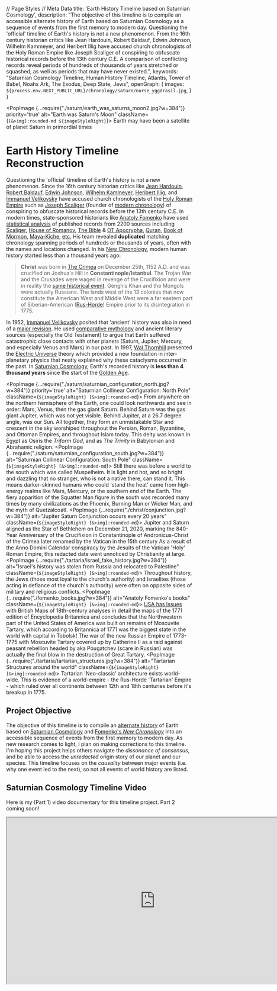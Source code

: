 // Page Styles
// Meta Data
  title: 'Earth History Timeline based on Saturnian Cosmology',
  description: "The objective of this timeline is to compile an accessible alternate history of Earth based on Saturnian Cosmology as a sequence of events from the first memory to modern day. Questioning the 'official' timeline of Earth's history is not a new phenomenon. From the 16th century historian critics like Jean Hardouin, Robert Baldauf, Edwin Johnson, Wilhelm Kammeyer, and Heribert Illig have accused church chronologists of the Holy Roman Empire like Joseph Scaliger of conspiring to obfuscate historical records before the 13th century C.E. A comparison of conflicting records reveal periods of hundreds of thousands of years stretched or squashed, as well as periods that may have never existed.",
  keywords: "Saturnian Cosmology Timeline, Human History Timeline, Atlantis, Tower of Babel, Noahs Ark, The Exodus, Deep State, Jews",
  openGraph: {
    images: `${process.env.NEXT_PUBLIC_URL}/chronology/saturn/norse_yggdrasil.jpg`,
  }
}

<PopImage {...require("./saturn/earth_was_saturns_moon2.jpg?w=384")}
          priority='true' alt="Earth was Saturn's Moon"
          className={`[&>img]:rounded-md ${imageStyleRight}`}>
  Earth may have been a satellite of planet Saturn in primordial times
</PopImage>

# Earth History Timeline Reconstruction

Questioning the 'official' timeline of Earth's history is not a new phenomenon. Since the 16th century historian critics
like
[Jean Hardouin](https://en.wikipedia.org/wiki/Jean_Hardouin),
[Robert Baldauf](https://en.wikipedia.org/wiki/Robert_Baldauf),
[Edwin Johnson](https://en.wikipedia.org/wiki/Edwin_Johnson_\(historian\)),
[Wilhelm Kammeyer](http://alternative.shoutwiki.com/wiki/Chronology),
[Heribert Illig](https://en.wikipedia.org/wiki/Phantom_time_hypothesis), and
[Immanuel Velikovsky](https://en.wikipedia.org/wiki/Immanuel_Velikovsky)
have accused church chronologists of the [Holy Roman Empire](https://en.wikipedia.org/wiki/Holy_Roman_Empire)
such as [Joseph Scaliger](https://chronologia.org/en/old_books/scaliger_petavius_about.html)
(founder of [modern chronology](https://www.lindahall.org/about/news/scientist-of-the-day/joseph-justus-scaliger/))
of conspiring to obfuscate historical records before the 13th century C.E. In modern times, state-sponsored historians
like [Anatoly Fomenko](https://en.wikipedia.org/wiki/Anatoly_Fomenko#Historical_revisionism)
have used [statistical analysis](https://chronologia.org/en/math_impressions/index.html) of published records
from 2200
sources including [Scaliger](https://en.wikipedia.org/wiki/Joseph_Justus_Scaliger),
[House of Romanov](https://en.wikipedia.org/wiki/House_of_Romanov),
[The Bible](https://en.wikipedia.org/wiki/New_Testament)
& [OT Apocrypha](https://en.wikipedia.org/wiki/Biblical_apocrypha),
[Quran](https://quran.com/en),
[Book of Mormon](https://www.churchofjesuschrist.org/study/scriptures/bofm?lang=eng),
[Maya-Kiche](https://en.wikipedia.org/wiki/Maya_peoples),
[etc.](https://chronologia.org/en/shakespeare/foreword.html)
His team revealed **duplicated** matching chronology spanning periods of hundreds or thousands of years, often with the
names and locations changed. In his [New Chronology](https://en.wikipedia.org/wiki/New_chronology_\(Fomenko\)),
modern human history started less than a thousand years ago:

> **Christ** was born in [The Crimea](https://en.wikipedia.org/wiki/New_chronology_\(Fomenko\)#Fomenko's_claims) on
> December 25th, 1152 A.D. and was crucified on Joshua's Hill in **Constantinople/Istanbul**.
> The Trojan War and the Crusades were waged in revenge of the Crucifixion and were
> in reality the [same historical event](https://chronologia.org/en/how_it_was/03.html).
> Genghis Khan and the Mongols were actually Russians.
> The lands west of the 13 colonies that now constitute the American West and Middle West
> were a far eastern part of Siberian-American ([Rus-Horde](https://en.topwar.ru/92613-russko-ordynskaya-imperiya.html))
> Empire prior to its disintegration in 1775.

In 1952, [Immanuel Velikovsky](https://en.wikipedia.org/wiki/Immanuel_Velikovsky) posited that 'ancient' history was
also in need of a [major revision](https://en.wikipedia.org/wiki/Ages_in_Chaos). He used
[comparative mythology](https://en.wikipedia.org/wiki/Comparative_mythology) and ancient literary sources
(especially the Old Testament) to argue that Earth suffered catastrophic close contacts with other planets
(Saturn, Jupiter, Mercury, and especially Venus and Mars) in our past. In 1997,
[Wal Thornhill](https://www.velikovsky.info/wal-thornhill/) presented the
[Electric Universe](https://www.electricuniverse.info/)
theory which provided a new foundation in inter-planetary physics that neatly explained why these cataclysms occurred
in the past. In [Saturnian Cosmology](https://www.plasmacosmology.net/myth.html), Earth's recorded history is **less than 4 thousand years** since the start
of the [Golden Age](https://en.wikipedia.org/wiki/Golden_Age#Other_Golden_Ages).

<PopImage {...require("./saturn/saturnian_configuration_north.jpg?w=384")}
          priority='true' alt="Saturnian Collinear Configuration: North Pole"
          className={`${imageStyleRight} [&>img]:rounded-md`}>
  From anywhere on the northern hemisphere of the Earth, one could look northwards and see in order: Mars, Venus, then
  the
  gas giant Saturn. Behind Saturn was the gas giant Jupiter, which was not yet visible. Behind Jupiter, at a 26.7
  degree
  angle, was our Sun. All together, they form an unmistakable Star and crescent in the sky worshiped throughout the
  Persian, Roman, Byzantine, and Ottoman Empires, and throughout Islam today. This deity was known in Egypt as Osiris
  the *Triform God*, and as *The Trinity* in Babylonian and Abrahamic religion.
</PopImage>
<PopImage {...require("./saturn/saturnian_configuration_south.jpg?w=384")}
          alt="Saturnian Collinear Configuration: South Pole"
          className={`${imageStyleRight} [&>img]:rounded-md`}>
  Still there was before a world to the south which was called Muspelheim. It is light and hot, and so bright and
  dazzling that no stranger, who is not a native there, can stand it.
  This means darker-skinned humans who could 'stand the heat' came from high-energy realms like Mars, Mercury, or the
  southern end of the Earth. The fiery apparition of the Squatter Man figure in the south was recorded many times by
  many civilizations as the Phoenix, Burning Man or Wicker Man, and the myth of Quetzalcoatl.
</PopImage>
<PopImage {...require("./christ/conjunction.jpg?w=384")}
          alt="Jupiter Saturn Conjunction occurs every 20 years"
          className={`${imageStyleRight} [&>img]:rounded-md`}>
  Jupiter and Saturn aligned as the Star of Bethlehem on December 21, 2020, marking the 840-Year Anniversary of the
  Crucifixion in Constantinople of Andronicus-Christ of the Crimea later renamed by the Vatican in the 15th century As
  a result of the Anno Domini Calendar conspiracy by the Jesuits of the Vatican 'Holy' Roman Empire, this redacted
  date went unnoticed by Christianity at large.
</PopImage>
<PopImage {...require("./tartaria/israel_fake_history.jpg?w=384")}
          alt="Israel's history was stolen from Russia and relocated to Palestine"
          className={`${imageStyleRight} [&>img]:rounded-md`}>
  Throughout history, the Jews (those most loyal to the church's authority) and Israelites (those acting in defiance
  of the church's authority) were often on opposite sides of military and religious conflicts.
</PopImage>
<PopImage {...require("./fomenko_books.jpg?w=384")}
          alt="Anatoly Fomenko's books"
          className={`${imageStyleRight} [&>img]:rounded-md`}>
  [USA has Issues](https://www.amazon.com/Issues-British-Maps-century-History-ebook/dp/B013B019Z0) with British Maps
  of 18th-century analyses in detail the maps of the 1771 edition of Encyclopedia Britannica and concludes that the
  Northwestern part of the United States of America was built on remains of Moscuvite Tartary, which according to
  Britannica of 1771 was the biggest state in the world with capital in Tobolsk! The war of the new Russian Empire of
  1773-1775 with Moscuvite Tartary covered up by Catherine II as a raid against peasant rebellion headed by aka
  Pougatchev (scare in Russian) was actually the final blow in the destruction of Great Tartary.
</PopImage>
<PopImage {...require("./tartaria/tartarian_structures.jpg?w=384")}
          alt="Tartarian Structures around the world"
          className={`${imageStyleRight} [&>img]:rounded-md`}>
  Tartarian 'Neo-classic' architecture exists world-wide. This is evidence of a world-empire - the Rus-Horde
  'Tartarian' Empire - which ruled over all continents between 12th and 18th centuries before it's breakup in 1775.
</PopImage>

<DynamicIndex/>

## Project Objective

The objective of this timeline is to compile an [alternate history](https://en.wikipedia.org/wiki/Alternate_history)
of Earth based on [Saturnian Cosmology](https://www.everythingselectric.com/wallace-thornhill/)
and [Fomenko's *New Chronology*](https://chronologia.org/en/how_it_was/index.html)
into an accessible sequence of events from the first memory to modern day. As new research comes to light, I plan on
making corrections to this timeline. I'm hoping this project helps others navigate the _dissonance of consensus_, and be
able to access the *unredacted* origin story of our planet and our species. This timeline focuses on the *causality*
between major events (i.e. why one event led to the next), so not all events of world history are listed.

## Saturnian Cosmology Timeline Video

Here is my (Part 1) video documentary for this timeline project. Part 2 coming soon!

<iframe width="800" height="450" src="https://www.youtube.com/embed/yi2zdXQ7A5o"
        title="Alternate Timeline of Earth History based on Ancient Testimony"
        allow="accelerometer; autoplay; clipboard-write; encrypted-media; gyroscope; picture-in-picture; web-share"
        allowFullScreen
        className="m-auto max-w-full"/>

## The length of a Year changes throughout Antiquity

The Earth's Orbit changed over time from the [collinear configuration](https://chipstero7.wordpress.com/) (Golden Age),
to the non-linear configuration dominated by Jupiter (Dark ages), and into it's final orbit in modern times.
With each *jump*, the number of days in a calendar year changed dramatically.
[ Jno Cook](https://www.yumpu.com/en/document/view/54821831/saturnian-cosmology-appendix-a-notes-on-chronology)
writes:

> The whole idea of even suggesting that the length of the year could have changed in the past,
> comes from the solidly established changes seen in the 8th century B.C.E.,
> when worldwide calendars of 360 days were superseded by calendars of 365 days plus one quarter day.
> Earlier changes in the calendar are noted from Egyptian sources (during the Hyksos period), and in Exodus,
> and this would suggest that the orbit of Earth had changed incrementally a number of times.
> Earlier yet we have the "mythological" records of Yao (in China) and Marduk (in Babylon) who both established the
> calendar after 2349 B.C.E..

## Timeline synchronization

As a result of the
deliberate [destruction and obfuscation of indigenous cultural worldwide](https://www.culturalsurvival.org/publications/cultural-survival-quarterly/indigenous-resistance-new-colonialism)
by the Holy Roman Empire, we have an array of conflicting dates of common events. Some examples of different dates of
*"Creation"* are:

```
5969 B.C. - Antiochian by Theophilus
5872 B.C. - "dating of the seventy interpreters"
5508 B.C. - Byzantine dating a.k.a. "The Constantinople version"
5493 B.C. - Alexandrian, the Annian era, (also 5472 or 5624)
5515 B.C. - by Theophilus (also 5507)
5500 B.C. - by Hippolytus and Sextus Julius Africanus
5199 B.C. - by Eusebius of Caesarea
4700 B.C. - Samarian
4004 B.C. - Hebraic dating by Usher
3761 B.C. - Judaic
3491 B.C. - by Hieronymus
```

This project's starting point was the [reconstructed timeline](https://saturniancosmology.org/short.htm) of events
by [Jno Cook's](https://jnocook.net/) starting with a creation date
of [4077 B.C](https://saturniancosmology.org/rec.php#rec-c25h)
which is based on
the [Quiche Maya](https://www.ancient.eu/article/414/maya-religion-the-light-that-came-from-beside-the/). His
book [Recovering the Lost World](https://www.amazon.com/Recovering-Lost-World-Jno-Cook/dp/0997237910)
provides a reconstruction of events based on indigenous records which re-interpret Earth's *Origin Story* in the words
of our ancestors who _were alive when it all happened_.

<PopImage {...require("../cosmology/hollow_earth/hollow_earth_EU_model.jpg?w=384")}
          alt="Hollow Earth Electric Universe Model"
          className={`${imageStyleRight} [&>img]:rounded-md`}>
  [The Electric Universe Theory](https://www.amazon.com/Electric-Universe-Wallace-Thornhill/dp/B007SP1LK8) posits that
  galaxies, stars (including our Sun), and comets can be best understood through the well-tested behavior of
  electricity—the one force about which astronomers seem to know almost nothing, a force that is 1036 or more times as
  strong as gravity.
</PopImage>

## Cosmic lifecycle

We are taught in school that our Universe began with a
[Big Bang](https://www.nytimes.com/2023/09/02/opinion/cosmology-crisis-webb-telescope.html),
however every prediction by this popular theory has been
[refuted](https://www.lppfusion.com/science/cosmic-connection/plasma-cosmology/the-growing-case-against-the-big-bang/)
by more available data since the 1990s. And yet, every civilization that remembers the Golden Age described it as having
started with a "big bang" or incredible brightness. Therefore, a *Big Bang* event indicates the moment of *rebirth* in
the lifecycle of each Solar System, rather than in the entire Universe. The lifecycle of our Solar System is as follows:


First, our Sun [converts](https://energyeducation.ca/encyclopedia/Nuclear_fusion_in_the_Sun)
light gasses to heavy elements which fall to the Sun's interior and combine into a
[proto-planet](https://en.wikipedia.org/wiki/Protoplanet) with lightning scars across the surface (and no life yet)
orbiting the Sun from the *inside*. As it grows in mass, energy from the Sun charges the *proto-planet*, like a
capacitor, forcing it to develop hollow spheres within to contain the energy. This in turn generates a stronger
[magnetic field](https://www.sciencedirect.com/topics/physics-and-astronomy/planetary-magnetic-field) around it.

<div className={`${imageStyleLeft} text-justify text-xs italic [&>p]:mt-0 [&>p]:p-0`} style={{ width: 320 }}>
  <iframe title="Planet Being Born" height="300"
          src="https://video.paradigmthreat.net/videos/embed/dbbc459f-cbd7-4dc3-a3a8-12b47bd50873?warningTitle=0"
          sandbox="allow-same-origin allow-scripts allow-popups"
          className="m-auto w-full"/>
  This is a [video](https://www.nbcnews.com/id/wbna46725245) from 2012 demonstrating a proto-planet being *born* out of
  our Sun and heading to the outer solar system.
</div>


Next, after a *proto-planet* has become too big and energetic to sustain a stable orbit within a Sun, it forces its way
out and is [violently born](https://video.paradigmthreat.net/w/t8Lknnf8B2t5TTqM7XT4XH?start=8s) out of the Sun's
surface (also known as a [coronal mass ejection](https://www.nbcnews.com/id/wbna46725245)).
Once a *proto-planet* is born, it's negative surface charge pushes it away from the Sun's positive environment, and it
heads to the [outer solar system](https://science.nasa.gov/planetary-science/focus-areas/outer-solar-system/) where many
unborn planets can be found.

<PopImage {...require("./saturn/brown_dwarf.jpg?w=384")}
          alt="Proto-Saturn as an L-Type Brown Dwarf"
          className={`${imageStyleRight} [&>img]:rounded-md`}>
  Before the Golden Age began, (Proto-)Saturn was once a Brown Dwarf System floating through our galaxy.
</PopImage>


In order to become a planet, a *proto-planet* must then be consumed by a larger host body and carried back to the Sun.
Proto-Earth was lucky to encounter the *brown dwarf* Proto-Saturn as the dwarf system passed into our Sun's orbit and
connected with it electrically. This was the moment of our planet's *conception* as our Sun's
[current](https://now.uiowa.edu/news/2021/07/physicists-led-university-iowa-more-fully-describe-suns-electric-field)
passed into the Proto-Earth, filling it with heat and energy, and eventually forcing it out of its mother's (Saturn's)
womb via [electromagnetic repulsion](https://www.britannica.com/science/magnetism/Repulsion-or-attraction-between-two-magnetic-dipoles).

Unable to contain the smaller charging bodies within it the plasma Sheath exploded, creating all the gas planets, and
pouring plasma and solid material into the Sun's orbit. This material coalesced and polarized around
[Birkeland currents](https://en.wikipedia.org/wiki/Birkeland_current)
forming the moons and rock planets (Mercury and Mars), and forcing all planets into a
[collinear configuration](http://qdl.scs-inc.us/2ndParty/Pages/11007.html) connected at their poles.
This high-energy idyllic period is remembered as the Golden Age for any planet - a time when all forms of life
are created.

The planets continue to grow and eventually the collinear system breaks up into a non-linear 'round-table' system marked
by [epic cataclysms](https://www.goodreads.com/en/book/show/632271) spanning the "Dark Ages" (i.e. Old Testament).
After the instability is resolved, the planets violently break away from each other and eventually find their final
orbits around our Sun. The cataclysms come to an end and modern history begins (i.e. New Testament).

After many thousands of years of stable orbits, each planet loses density and conductivity and drifts towards the outer
solar system, slowly at first, but increasing in speed until it finally [rips](https://en.wikipedia.org/wiki/Big_Rip)
its way out of our solar system and dies, along with all remaining life on it. At this point the Sun's system has
become empty and ready for another cycle to begin.

<PopImage {...require("./saturn/plasma_discharge_recorded2.jpg?w=384")}
          alt="3 Plasmoids in the Southern Hemisphere"
          className={`${imageStyleRight} [&>img]:rounded-md`}>
  Before the Golden Age began, 3 Plasmoids lit up the Southern Hemisphere, but was difficult to see above the equator.
</PopImage>

# Before Creation

Ancient testimony from different civilizations seem to agree that there was no *history* (or time) before the
"creation" event. In all accounts, the time before the Golden Age was a lasting darkness. During this dark period,
Saturn's dwarf system was beginning to receive its first energy from the Sun, and with this energy came the first life
forms capable of having memory. As Saturn had not yet joined the Sun's orbit, there was no way to account for time.


## 3 Plasmoids in the Southern hemisphere

There was another bright source of light which was seen only from the Southern Hemisphere of the Earth before the Golden
Age remembered as [Hurakan](https://en.wikipedia.org/wiki/Huracan)
in the Central American [Popol Vuh](https://en.wikipedia.org/wiki/Popol_Vuh)
and other Mesoamerican sources, and [Muspelheim](https://en.wikipedia.org/wiki/Muspelheim) in
[Norse cosmology](https://en.wikipedia.org/wiki/Norse_cosmology).

## Spawning of the First Life Forms

The memory of the moment of 'creation' shared by
[different mythologies](https://en.wikipedia.org/wiki/List_of_creation_myths) were witnessed by life forms
that had *already spawned* and were capable of remembering it and recording it later during the Golden Age.
The [Younger Edda](https://en.wikipedia.org/wiki/Prose_Edda) states:

> And when the heated blasts from Muspelheim met the rime [of the rivers], so that it melted into drops,
> then, by the might of him who sent the heat, the drops quickened into life and took the likeness of a man,
> who got the name Ymer.

Every mythology (including the Bible) states that powerful forces in the sky spawned all life forms (including humans)
after its own image - an image which changed many times. As the Golden Age approached, the 3 southern plasmoids took on
different shapes, generating different animal energy patterns until finally the plasmoids formed the
[First Man](https://www.olivehackney.com/wp-content/uploads/2020/06/Year-5-History-and-Reading-Maya-Civilization-Creation-Story-Comprehension-with-Answers.pdf)
pattern. This ideal pattern in the southern sky provided the
[scalar](https://www.cia.gov/readingroom/docs/CIA-RDP96-00792R000500240008-9.pdf) blueprint for spawning the first
humans.

### Scalar Energy as the basis of Creation

The physics behind [Scalary Energy](https://www.linkedin.com/pulse/difference-between-scalar-energy-negative-ion-robert-e-chan)
(aka [ZPE](https://en.wikipedia.org/wiki/Zero-point_energy)) can be applied to determine how the original species were
created in a high-energy environment *without* the need for evolution over many generations. Scalar Energy from
large electromagnetic fields causes [quantum fluctuation](https://en.wikipedia.org/wiki/Quantum_fluctuation) on single
points of space within the field. As the plasmoids in the southern sky took on a new energetic shape, quantum
fluctuations of energy upon the Earth forced similar energy patterns to generate within the inert matter (raw material
like metal or clay), and thus bringing the first animal forms to life. These primitive conscious entities, known as
[Golems](https://www.jmberlin.de/en/topic-golem) did not need to eat, see, or move about, in order to survive and thus
had no organs. This early 'Golem' form of life (including humans) then evolved organs throughout the Golden Age
as necessary.

# The Golden Age

<PopImage {...require("./saturn/golden_age_hieronimus_bosch.jpg?w=384")}
          alt="A painting of the Golden Age by Bosch"
          className={`${imageStyleLeft} [&>img]:rounded-md`}>
  *The Garden of Earthly Delights*
  by [Hieronymus
  Bosch](https://www.theguardian.com/artanddesign/2016/feb/11/hieronymus-bosch-review-a-heavenly-host-of-delights-on-the-road-to-hell)
  depicting the beginning, middle, and end of the *Golden Age*.
</PopImage>

This period of stable collinear configuration is remembered throughout the civilizations of the Earth as the *Golden
Age*. The Hindu Brahma, Yama, Vishnu, and Manu describe the age of the [“Brilliant
Yima“](https://saturniancosmology.org/files/blog/blog-michael1.txt). To the Chinese, it was the reign of [“Yellow
Emperor” Huang-ti](https://saturniancosmology.org/files/china/huang-di.txt), founder of Taoism. In Northern
Europe, [Peace of Frodi](https://en.wikipedia.org/wiki/Fr%C3%B3%C3%B0i). In the Christian Bible, this 930 year
period was the [Garden of Eden](https://bennettleeross.com/history/intruder-alert-a-fast-approaching-brown-dwarf-star/).
In [The Myth of the Golden Age](http://www.ifiseeu.com/misc-ancient-myth/golden-age-myth.htm) 1997, David Talbott
describes Eden:


> "The world was quite other than what it is today: the trees were forever in fruit;
> the animals lived in perfect harmony, and the little Agouti played fearlessly with the beard of the Jaguar."

As each planet was connected [in-series](https://en.wikipedia.org/wiki/Series_and_parallel_circuits#Series_circuits),
their axial tilt would stay synchronized even as the entire system Orbited the Sun, but after the planets left the
configuration, each would connect to the Sun's environment **in parallel**
and their axial tilts would be fixed indefinitely. This is the reason Earth, Mars, Saturn, and Neptune have
matching [axial tilts](https://en.wikipedia.org/wiki/Axial_tilt#Solar_System_bodies) within 3 degrees. By the end of
this period, each planet in the configuration had become a "fully charged" capacitor, unable to accept more charge or
grow larger in size. The configuration violently came to an end, and the age of cataclysm began.


<PopImage {...require("./saturn/cosmic_mountain.jpg?w=384")}
          alt="The Cosmic Mountain artifacts and symbols"
          className={`${imageStyleRight} [&>img]:rounded-md`}>
  Sumerian Tablets - Cosmic Mountain and Wheel of Heaven: The cosmic mountain celebrated around the world, seen as a
  pillar of fire and light rising along the world axis; as a radiant city or temple of heaven, as the prototype for
  any sacred space on earth.
</PopImage>

## 4077 B.C.E. Proto-Saturn joins the Sun's orbit and lights up

> "An oft-repeated occurrence in the traditions of the world ages is the advent of a new sun in the sky at the beginning
> of every age.
> The word 'Sun' is substituted for the word 'Age' in the cosmogonical traditions of many peoples all over the world."
> -<cite>[ Velikovsky's Worlds in Collision](https://books.google.com/books?id=FJst27kSVBgC&pg=PA299)</cite>

<PopImage {...require("./saturn/saturn_configuration_vortex.jpg?w=384")}
          alt="Saturnian Collinear Configuration description"
          className={`${imageStyleLeft} [&>img]:rounded-md`}>
  The discovery that objects from the Neolithic or Early Bronze Age carry patterns associated with high-current
  Z-pinches provides a possible insight into the origin and meaning of these ancient symbols produced by humans. Part
  I deals with the comparison of graphical and radiation data from highcurrent Z-pinches to petroglyphs, geoglyphs,
  and megaliths. Part I focused primarily, but not exclusively, on petroglyphs of some 84 different morphologies:
  pictures found in laboratory experiments and carved on rock. These corresponded to mankind's visual observations of
  ancient aurora as might be produced if the solar wind had increased (T. Gold) at times between one and two orders of
  magnitude, millennia ago. Part II focuses on the source of light and its temporal change from a current-increasing
  Z-pinch or dense-plasma-focus aurora.
  [Source](https://www.academia.edu/9156691/Characteristics_for_the_Occurrence_of_a_High_Current_Z_Pinch_Aurora_as_Recorded_in_Antiquity_Part_II_Directionality_and_Source)
</PopImage>


As Saturn's body entered
our [positively charged Sun's](http://altcosmology.com/The-Sun-is-Electrically-Positively-Charged.php)
orbit, Saturn became connected to the Sun's electrical environment as
a [negatively charged cathode](https://www.holoscience.com/wp/cassinis-homecoming/).
Saturn's system drew energy from the Sun into itself as
a [super-capacitor](https://www.instructables.com/The-Forever-Rechargeable-VARIABLE-Super-Capacitor-/)
would until it became 'full', at which point the Saturn
system [exploded](http://quantavolution.net/vol_03/chaos_creation_08.htm)
creating the gas planets Jupiter, Venus, Uranus and Neptune.
[Adrian Bonnington](https://www.google.com/books/edition/Saturn_Our_First_Son/o4jTDwAAQBAJ?hl=en&gbpv=1&dq=The+violent+flaring+of+Saturn&pg=PA10&printsec=frontcover)
writes:

> The violent flaring of Saturn into a polar sun brought mankind into its fabled Golden Age.
> A translucent stairway now reached all the way to heaven, a pillar of Auroral light that was the Earth's Axis Mundi —
> and with it came death and destruction.
> The extreme earthquake activity and climatic changes brought about by Saturn's sudden increase in radiated energy
> would also have resulted in the intensification of the invisible electrical plasma currents spanning the distance
> between the two bodies (called Birkeland currents today and largely responsible for the aurora borealis).
> As a result, there would have been the sudden manifestation of auroral activity at the Earth's poles, unseen before
> Saturn's flare-up,
> followed by electrical arcing displays into space towards the new polar

### The length of a year was 225 days

In this time Saturn was called [Kronos](https://en.wikipedia.org/wiki/Cronus), the *God before time began* and Creator
of the Universe (i.e. our solar system). Before clocks and calendars, the positions of the planets and stars were the
only way to tell time. Saturn's system was now orbiting our Sun, and with this apparent motion - time began. Our current
Sun was still hidden behind Saturn (and Jupiter) and was not yet visible to humans. As the spin of the Earth did not
change significantly from antiquity until modern times, so we can regard on the length of a 'day' on Earth as a
constant. In this time the length of a year of orbit around the Sun was 225 days. This orbit was 40%
*faster* than our current orbit of 365.25 days. The changes of the length in the year occur periodically and suddenly in
history as the Earth jumps from one orbit to another, eventually reaching its individual orbit around the Sun. With each
jump, the Earth becomes part of a smaller configuration and draws in less energy from the Sun. This results in a
*slower* orbit.

<PopImage {...require("./saturn/norse_yggdrasil.jpg?w=384")}
          alt="Norse Mythology Yggdrasil Tree of Life"
          className={`${imageStyleRight} [&>img]:rounded-md`}>
  In ancient Norse mythology and cosmology, Yggdrasil is an immense tree that sprang forth in the primordial void of
  Ginnungagap, unifying the 9 worlds of Asgard, Álfheimr/Ljósálfheimr, Niðavellir/Svartálfaheimr, Midgard (Earth),
  Jötunheimr/Útgarðr, Vanaheim, Niflheim, Muspelheim & Hel
</PopImage>

### Saturn's Collinear Planetary Configuration - The Tree of Life

Until the moment of '*creation*', Earth had been hiding like a seedling safely inside Saturn's nurturing "brown dwarf"
system. Then, suddenly and lastingly, there is a catalystic light source that causes life to spring into action.

```
Genesis 1:3: And God said, Let there be light: and there was light.
```

[Birkeland currents](https://en.wikipedia.org/wiki/Birkeland_current)
course through the planets and force them into a new _collinear configuration_, connecting each planet from north to
south pole, like an array of batteries. Here is
a [minimalist video](https://www.youtube.com/watch?time_continue=20&v=KUbD-vYLPAI&feature=emb_title) depicting part of
the collinear configuration. In ["The Saturn Myth"](https://www.everythingselectric.com/product/the-saturn-myth/) David
Talbott describes:

> Accounts of Saturn’s appearance suggest that the planet hung ominously close to the earth.
> In early ritual and astronomy Saturn appears as the primeval sun, described as a figure of terrifying splendour.
> Today, Saturn appears as a bare speck of light following the same visual path as the solar orb.
> But during the legendary Golden Age, Saturn stood in the north.
> Legends from every continent depict the primeval sun as an immense, fiery globe at the
> north celestial pole - the visual pivot of the heavens. Unlike the rising and setting solar orb,
> the primeval sun remained fixed in one place.


<PopImage {...require("./saturn/golden_age_absu.jpg?w=384")}
          alt="Absu layer around Earth in ancient times"
          className={`${imageStyleRight} [&>img]:rounded-md`}>
  During the Golden Age, the *Absu* plasma layers of [Proto-Saturn](https://www.plasmacosmology.net/myth.html)
  (also known as the [Firmament](https://en.wikipedia.org/wiki/Firmament) in the bible)
  surrounded the Planets.
</PopImage>

### The Absu layers surrounded the Planets

Visible on the Southern Hemisphere of the Earth was "[the Absu](https://saturniancosmology.org/cos.php)", also called
"The Abyss" or [Firmament](https://en.wikipedia.org/wiki/Firmament) in the Christian Bible. This 'seal' represented multiple outer layers of Saturn's plasma sheath and appeared
to humans as obscuring equatorial rings of a cosmic 'sea' in the southern sky.
[Jno Cook](https://jnocook.net/) describes it:

> "I had no trouble identifying the Sumerian Absu, the Egyptian Duat,
> and the Maya House of Nine Bushes as a set of rings seen in the southern night sky.
> The rings were almost universally, throughout the world, understood to be an
> ocean standing up from the south horizon. By the Talbott / Thornhill model,
> Earth would have existed within the glow level plasma discharge (the coronal envelope)
> of Saturn before the intersection with the Solar System, and within the memory of mankind.
> The stars and other planets might not have been visible, and perhaps not even Saturn would have been seen
> — just the 'waters above'."


<PopImage {...require("./saturn/saturnian_configuration_north.jpg?w=384")}
          priority='true' alt="Saturnian Configuration: Northern Hemisphere"
          className={`${imageStyleLeft} [&>img]:rounded-md`}>
  From anywhere on the northern hemisphere of the Earth, one could look northwards and see in order: Mars, Venus, then
  the
  gas giant Saturn. Behind Saturn was the gas giant Jupiter, which was not yet visible. Behind Jupiter, at a 26.7
  degree
  angle, was our Sun. All together, they form an unmistakable Star and crescent in the sky worshiped throughout the
  Persian, Roman, Byzantine, and Ottoman Empires, and throughout Islam today. This deity was known in Egypt as Osiris
</PopImage>

### Northern Hemisphere Configuration

From anywhere on the northern hemisphere of the Earth, one could look northwards and see in order:
Mars, Venus, then the gas giant Saturn. Behind Saturn was the gas giant Jupiter, which was not yet visible. Behind
Jupiter, at a 26.7 degree angle, was our Sun. All together, they form an
unmistakable [Star and crescent](https://en.wikipedia.org/wiki/Star_and_crescent) in the sky worshiped throughout the
Persian, Roman, Byzantine, and Ottoman Empires, and throughout Islam today. This deity was known in Egypt as Osiris
the "Triform God", and as "The Trinity" in Babylonian and Abrahamic religion. This crescent was slowly rotating causing
a separation between night and day:

```
Genesis 1:4: And God saw the light, that it was good: and God divided the light from the darkness.
```

In [Norse mythology](https://skjalden.com/nine-realms-in-norse-mythology/), each heim ('house') in the configuration was
named so:
Muspelheim (Realm of Fire / Mercury), Alfheim (Bright realm of Elves / Venus), Midgard (Middle Land / Earth),
Jotunheim (Realm of Frost Giants / Mars), Asgard (Realm of the Aesir / Jupiter), Vanaheim (Realm of the Vanir / Saturn),
Svartalfheim (Dark realm of Dwarves / Uranus). Niflheim (Realm of Myst / Neptune), Helheim (Realm of the Dead /
Underworld / Pluto), The Norse also had a name for the Birkeland currents that bridged between worlds:
[The Bifröst](https://norse-mythology.org/cosmology/Bifröst/).

Sometimes locations were personified; Mars was Fenrir/Fenris the Wolf and appeared as a spherical planet, while Venus
was the Midgard Dragon / Serpent / [Doomsday Comet](https://www.aeonjournal.com/articles/talbott/talbott.html)
and appeared stretched out in many shapes and colors, none of which resembled a planet. It is during this time that Mars
makes eight *descents* to Earth creating the appearance of Osiris,
the [Triform God](https://en.wikipedia.org/wiki/Triple_deity).

<PopImage {...require("./saturn/saturnian_configuration_south.jpg?w=384")}
          alt="Saturnian Configuration: Southern Hemisphere"
          className={`${imageStyleRight} [&>img]:rounded-md`}>
  Still there was before a world to the south which was called Muspelheim. It is light and hot, and so bright and
  dazzling
  that no stranger, who is not a native there, can stand it.
  This means darker-skinned humans who could 'stand the heat' came from high-energy realms like Mars, Mercury, or the
  southern end of the Earth. The fiery apparition of the Squatter Man figure in the south was recorded many times by
  many
  civilizations as the Phoenix, Burning Man or Wicker Man, and the myth of Quetzalcoatl.
</PopImage>

### Southern Hemisphere Configuration

In 2003, Anthony L. Peratt described ancient testimony
of [3 intense "plasmoids"](http://www.mythsarehistory.com/peratt-column-the.html)
in the southern region of the world. The 3 "plasmoids" were the planets Mercury, Neptune, and Uranus forming the lower
end of the conjunction. While authors like [Jno Cook](https://saturniancosmology.org/) suggest the 3 southern plasmoids
of "Peratt's Column" lit up between 10,900 and 8347 B.C.E., before Saturn was connected to our Sun in 4077
B.C.E. [Snorre's Edda](http://mason.gmu.edu/~rutledge/snorra_edda.htm) states:

> Still there was before a world to the south which was called Muspelheim.
> It is light and hot, and so bright and dazzling that no stranger, who is not a native there, can stand it.

This means darker-skinned humans who could 'stand the heat' came from high-energy realms like Mars, Mercury, or the
southern end of the Earth. The fiery apparition of
the [Squatter Man](http://www.theplasmaverse.com/verse/squatterman-plasmadischarges-petroglyphs.html)
figure in the south was recorded many times by many civilizations as
the [Phoenix](https://en.wikipedia.org/wiki/Phoenix_\(mythology\)), Burning Man
or [Wicker Man](https://en.wikipedia.org/wiki/Wicker_man), and the myth
of [Quetzalcoatl](https://en.wikipedia.org/wiki/Quetzalcoatl#Myths).

### Atlantis and the Tree of Knowledge

The planets in the northern configuration create a spectacular **Tree of Life** display which appear directly above the
continent of [Atlantis](https://zapatopi.net/blog/?post=201407156476.the_lost_continent_of_the_arctic), and it's three
major cities Og
and [Aryan](https://bigthink.com/culture-religion/why-the-nazis-were-obsessed-with-finding-the-lost-city-of-atlantis),
and the 'Emerald City' of [Poseida](https://dailymassmeditation.wordpress.com/2013/01/13/3501/). The city of Aryan was
the largest and most populated city. The city of Poseida was the capital of Atlantis and exist at the very center of the
continent appearing as a massive pyramid or ziggurat built out
of [synthetic emeralds](https://en.wikipedia.org/wiki/Emerald#Synthetic_emerald). This construction allow for maximized
conductivity of the cosmic currents of energy streaming into it from the planetary configuration. The rulers of this
city considered themselves the 'upper class' of the human race, and jealously guarded all of their inventions and
knowledge until the city itself became known as the **Tree of Knowledge**. After the fall of Atlantis, the upper-class
citizenry of Poseida escape preserving their knowledge (_and class-system_)
in the secret places of the world. This was the beginning of the so-called **Deep State**.

<PopImage {...require("./saturn/golden_age_jacobs_ladder.jpg?w=384")}
          alt="Golden Age: Jacob's Ladder"
          className={`${imageStyleRight} [&>img]:rounded-md`}>
  The appearance of Priori-Mars as the Cosmic Mountain during the Golden Age was also remembered as *Jacob's Ladder*
</PopImage>

### Priori-Mars as the Ladder / Stairway / Mountain of Heaven

[Annis Pepion Scott](https://www.electric-cosmos.org/ouruniverse.html) describes the _Cosmic Mountain_:

> Might the flowing hair of Venus, or the "fiery dragon" (as that
> planet is depicted in many ancient myths and drawings) actually
> have been the glowing ions of twisting Birkeland currents (or
> "stringy things" as mainstream astronomers call them)? Pictographs
> showing ladder formations and tales of a "Ladder to Heaven" or
> Jacob's Ladder might well be based on sightings of Birkeland
> currents and plasma instabilities such as those Peratt has seen in
> his plasma laboratories. It is interesting to note how often a
> sphere (planet?) is included in pictures of the Chinese dragon.


The hollow planet Mars was much larger than it is today, containing several more outer shells of decreasing density.
Each shell is supported by opposing magnetospheres. During inter-planetary encounters, the outer shell
of [Priori-Mars](http://www.buybooksontheweb.com/peek.aspx?id=7598)
collapsed, and the inner shell would exit the planet's outer surface leaving a long streaking cone shape behind it. The
inner shell would then approach Earth, sometimes causing cataclysm, before retreating and returning completely to it's
spherical shape repeating until Priori-Mars finally loses its outer shell in 686 B.C.E.. This *cosmic mountain* would
be remembered as the *Yggdrasil: The Tree of Life*, *The Tower of Babel*, *Ladder or Stairway to Heaven*, and many other
myths. The cone shape would appear in famous artifacts such as the Egyptian White Crown, the Persian Crown of Mithra.

### Quantum Entanglement

During the Golden Age, there was an over-abundance of high-amplitude, low-voltage energy flowing through each planet in
the configuration which Norse refers to as "The Bifröst". As the planets in this configuration did not spin, each North
and South Pole acted as a strong [quantum entanglement](https://en.wikipedia.org/wiki/Quantum_teleportation) between
planets. Building pyramidal structures upon these locations enabled humans to **travel instantaneously** through the
Bifröst. This may sound _outlandish_, however Egyptian mythology has a symbol for
the ["Boat of Ra"](https://en.wikipedia.org/wiki/Solar_barque),
which [transported Ra between each planet](https://www.reddit.com/r/PastSaturnsRings/comments/iwl8we/the_saturn_stargate/)
,
and it looks **a lot** like a modern day depiction of a "wormhole":

<PopImage {...require("./pyramids/wormhole.jpg?w=384")}
          alt="Egyptian Worm-Hole as depicted in egyptian mythology"
          className={`${imageStyleRight} [&>img]:rounded-md`}>
  The Egyptian "Boat of Ra" resembles a *quantum wormhole*
</PopImage>

### The First Jews of Atlantis (First Jerusalem)


<PopImage {...require("./atlantis/atlantis_first_jerusalem.jpg?w=384")}
          alt="Atlantis was the first holy city - First Jerusalem"
          className={`${imageStyleLeft} [&>img]:rounded-md`}>
  Atlantis was the first holy city - First Jerusalem - built on the north poles of Mars
  and Earth to harness the energy of the Collinear Configuration and Golden Age
</PopImage>

The term 'Jew' refers to anyone who worships the planet Saturn as a *Creator God* of the Earth (and it's Universe) going
by the names YHWH, Adonai, El, Elohim, Shaddai, Tzevaot, Ehyeh, Ba'al, Elah, El Roi, Elyon, or simply HaShem i.e. "The
name". In history, the term 'Jew' refers to a closed society of people who claim to have *been chosen by* and represent
that same Creator God. The priest class of this closed society (a.k.a. Rabbis, Pharisees, Pharos) seek to execute
_God's_ _Authority_ over all aspects of life - finance, food, procreation, death and afterlife - even over humans
outside their society (i.e. the gentiles). They operate at the highest levels of human society (i.e. deep) and form the
protective outer layer of the so-called **Deep State** throughout history.

Until modern times, Jews managed to avoid intermarrying with non-Jews. By keeping
a [strict](https://www1.nyc.gov/site/doh/health/health-topics/safe-bris.page)
separation between their lineage and outsiders, they could pass down their inherited authority over the gentiles to
their ancestors and keep their power structure intact over the centuries. It is for this reason that Jews pop in and out
of the histories of the gentiles, and appear to have no origin or homeland themselves. Therefore, the first time the
Jews appeared in history was in before the fall of Atlantis. In this time and location, the Jews represented a priest
class who would exchange advanced technology as gifts for obedience to their authority and the authority of Saturn, the
Creator God.

In modern times, Abrahamic religions refer to this period in history as the Garden of Eden, and the city of Atlantis as
the [Tree of Knowledge](https://en.wikipedia.org/wiki/Tree_of_the_knowledge_of_good_and_evil). This story is also
reflected in the 1900 novel [The Wonderful Wizard of Oz](https://en.wikipedia.org/wiki/The_Wonderful_Wizard_of_Oz), and
the [1902 musical](https://en.wikipedia.org/wiki/The_Wizard_of_Oz_\(1902_musical\)) (both *ground-breaking* successes).


<PopImage {...require("./saturn/golden_age_ends_kronos_devours.jpg?w=384")}
          alt="Kronos (Saturn) devours its children (planets and moons)"
          className={`${imageStyleRight} [&>img]:rounded-md`}>
  Kronos (Planet Saturn) consumes his children
</PopImage>

# The Dark Ages

The period of stability that pervaded the Golden Age would suddenly come an end. Each planet had been absorbing matter
and energy from the Sun growing in size throughout the *Golden Age* period. Eventually the planets become too large and
too energetic, and begin to oscillate violently in a new non-linear orbit beginning a long period of instability that
would come to define the *Dark Ages*.

## 3147 B.C.E. The Golden Age Ends Violently.

Within a very short time, all 9 planets (including Earth) break from the configuration and exit the outer layers
of Saturn's protective plasma sheath. The planets, having left Saturn's collinear configuration, violently compete with
each other for a place in a new orbit. They form
an [in-parallel](https://en.wikipedia.org/wiki/Series_and_parallel_circuits#Parallel_circuits)
circular _non-linear_ configuration that together orbits the Sun for the next 1655 years. Humanity encounters a new
unfamiliar influence - *death* - as it enters a period of extended darkness, famine, pestilence, and confusion.

### The length of a year increases by an additional 15 rotations per year to 240 days total.

The Maya calendar starts with Earth jumping into it's *second orbit* under Jupiter's influence
on [3114 B.C.E.](https://www.aaas.org/myths-mayan-long-count-calendar#:~:text=The%20Long%20Count%20is%20an,6%20in%20the%20Julian%20calendar)
with each year (orbit around the Sun) recorded as 240 days long. This would be the first time humanity got a peak at our
Sun and gas-giant Jupiter, which were hiding behind Saturn until now. This new Sun would prove to be too bright for most
to bare and life on earth escaped into dark caves to avoid it. Occasionally Jupiter would orbit in front of the Sun, and
together they would appear as a radiant throne in the sky.

> And the heavens departed as a scroll when it is rolled together; and every mountain and island were moved out of
> their places. And the kings of the earth, and the great men, and the rich men, and the chief captains, and the mighty
> men, and every bondman, and every free man, hid themselves in the dens and in the rocks of the mountains;
> And said to the mountains and rocks, Fall on us, and hide us from the face of him that sitteth on the throne, and
> from the wrath of the Lamb:
> For the great day of His wrath is come; and who shall be able to stand?
> —<cite>[Revelation 6:12-17](https://www.bibleref.com/Revelation/6/Revelation-6-12.html)</cite>


<PopImage {...require("./saturn/golden_age_ends_great_deluge.jpg?w=384")}
          alt="Golden Age Ends in a Great Deluge"
          className={`${imageStyleLeft} [&>img]:rounded-md`}>
  The Golden Age ends in a Great Deluge
</PopImage>

### The Great Deluge

As Earth and the other planets pass through Saturn's outer plasma sheath (The _Absu_), the layer cools
into [sodium-salt water](https://www.nasa.gov/mission_pages/cassini/media/cassini-20090624.html)
becoming heavy and crashing into the planet surface causing the first **great deluge**
by [each civilization](https://www.newworldencyclopedia.org/entry/Great_Flood). Earth receives its salty oceans from
Saturn, which is why the Atlantic ocean is also called [Sea of Kronos](https://atlantipedia.ie/samples/sea-of-kronos/).
In modern times, the National Oceanic and Atmospheric Administration cannot legitimately answer the question:
[Why is the ocean salty, but rivers flowing into it are not?](https://oceanservice.noaa.gov/facts/riversnotsalty.html)

> Many great deluges have taken place during the nine thousand
> years since Athens and Atlantis were preeminent. Destruction
> by fire and other catastrophes was also common. In these
> floods, water rose from below, destroying city dwellers but not
> mountain people. The floods, especially the third great flood
> before Deucalion, washed away most of Athens' fertile soil.
> -<cite>[Plato's Critias 111-112](https://en.wikipedia.org/wiki/Ancient_Greek_flood_myths)</cite>

> When the Sun Age came, there had passed 400 years. Then came 200 years, then 76. Then all mankind was lost and drowned
> and turned to fishes.
> The water and the sky drew near each other. In a single day all was lost, and Four Flower consumed all that there was
> of our flesh.
> The very mountains were swallowed up in the flood, and the waters remained, lying tranquil during fifty and two
> springs.
> -<cite>[Aztec Codex Chimalpopoca](https://www.newworldencyclopedia.org/entry/Great_Flood)</cite>

### Humanity was then cast out of the Garden of Eden

From humanity's perspective, they couldn't contemplate why their _creator_ (planet Saturn)
had tossed them out of its Garden (the collinear configuration)
changing their world for the worse. They search for answers to simple questions:
_Why don't the trees produce fruit anymore? Why can't women have babies anymore? Why are the animals eating each other?_

Finding no simple answers, the priests of the fallen Atlantis offers their fellow survivors on Earth a rather ominous
explanation:
__The creator (Saturn) was punishing its creation (humanity) for our choice to seek forbidden knowledge__. This lie
functions to coalesce some humans under the influence of the **Deep State**. Humans were then ordered to erect graven
images of the "Bull of Heaven"
and sacrifice the weakest of the brood to it, in order to convince the fictional
deity [Moloch](https://en.wikipedia.org/wiki/Moloch)
to restore the "Golden Age". The _Human Sacrifice_ became a central policy of the **Deep State**
as families were ordered
to [conscript](https://en.wikipedia.org/wiki/Military_of_ancient_Egypt#Old_and_Middle_Kingdom_armies) their children
into war,
[re-educate](http://www.legendsandchronicles.com/ancient-civilizations/ancient-egypt/ancient-egyptian-education/) them,
or sell them into [slavery](https://en.wikipedia.org/wiki/Slavery_in_ancient_Egypt#Bonded_laborers).

<PopImage {...require("./pyramids/pyramids_around_the_world.jpg?w=384")}
          alt="Kronos (Saturn) devours its children (planets and moons)"
          className={`${imageStyleRight} [&>img]:rounded-md`}>
  Pyramids built around the world in ancient and modern times
</PopImage>

### Formation of the Deep State Pyramidal Empire

The second time Jews appeared was in the Egyptian Pyramidal Empire.
As [Sigmund Freud](https://academic.oup.com/fordham-scholarship-online/book/21978/chapter-abstract/182031483) (and
others) pointed out, the *Jews of the Exodus* were the upper class, *not the slave class*. During the dark ages, the
priest class ordered Pyramids built across the Earth forming a New Atlantis under God's Authority.

However, no amount of human sacrifice or idol worship would stop what was coming next. Detatched from the collinear
configuration, each planet became subject to the influences of the Brown Dwarf Saturn. From Earth, humans watch as the
other planets violently flip polarity and fall into the gaping mouth of Saturn.
[Roman Mythology](https://www.getty.edu/art/collection/objects/1099/simon-hurtrelle-saturn-devouring-one-of-his-children-french-about-1700/)
describes the [Titan Cronus](https://en.wikipedia.org/wiki/Cronus), seeing his rule threatened by his own children,
begins to devour each until Jupiter (Zeus) intervenes.

<PopImage {...require("./saturn/cosmic_thunderbolt.jpg?w=384")}
          alt="Cosmic Thunderbolt"
          className={`${imageStyleLeft} [&>img]:rounded-md`}>
  The Cosmic Thunderbolt was a series of electric discharges between Jupiter and other planetary bodies
</PopImage>

## 3067 B.C.E. The Planets are at war.

With each violent interplanetary action, the Brown Dwarf Saturn continues to lose it's influence over the other
planets. Jupiter hurtles violent plasma discharges seen from Earth which strike Saturn. This exchange was
the [Cosmic Thunderbolt](https://www.thunderbolts.info/wp/2017/01/22/eu2017-the-cosmic-thunderbolt/)
which brought the planets into electrical balance within a new _nonlinear_ configuration. Jupiter's assault upon Saturn
forces the latter to once again shift polarity and eject all consumed planets. This ends Saturn's influence and begins
the reign of Jupiter. Saturn begins a journey into its final orbit in the outer solar system. The new nonlinear "Round
Table" configuration dominated by "King" Jupiter kept the planets (knights) close together in a circular mini-orbit
which altogether orbits the Sun. This new configuration would be remembered in the Arthurian Legend
of [Camelot](https://en.wikipedia.org/wiki/Camelot)
along with the period of peace that followed.

The recently discharged Absu layers of Saturn still surround the non-linear configuration. The planets within endure
violent cataclysm as they vie for a position within the configuration. Icelandic Epos present the battle of Mars and
Venus as a fight between the wolf Fenris and the serpent Midgard. Mars again appeares as a hard sphere, but Venus
appeares as a comet with long disheveled hair. Scandinavians recall
the [Ouroboros](https://en.wikipedia.org/wiki/Ouroboros)
or Weltumspanner, as it “Stretched-a-round-the-Earth” and ate its own tail. Mars competes with Earth's orbit and is seen
visiting Earth as [Horus](https://www.ancient.eu/Horus/)
10 times over the next 300 years.

<PopImage {...require("./saturn/planet_narnia.jpg?w=384")}
          alt="Planets and The Narnia Chronicles"
          className={`${imageStyleRight} [&>img]:rounded-md`}>
</PopImage>

## 2860 B.C.E. All planets enter a stable non-linear orbit.

Jupiter's benevolent reign was a model of the ['Good King'](https://www.aeonjournal.com/articles/talbott/talbott.html)
that inspired the religions of many human nations for ages to come. Festivals around the
world [celebrate](https://www.smithsonianmag.com/travel/festivals-dead-around-world-180953160/)
the death, resurrection, and intervention of Jupiter:
"All Saints Day" and "All Souls Day", Halloween, and "Day of the Dead" in Mexico. In Greek legend, Zeus (
Jupiter) [punishes Prometheus](http://www.firmament-chaos.com/comparative_mythology.html)
(Mars) after he provides Earth with the gift of Fire. This "punishment" was Mars was being hit by Jupiter's thunderbolts
once per orbit, causing the "liver scar"
of [Valles Marineris](https://mars.nasa.gov/gallery/atlas/valles-marineris.html). To the founders of Mosaic law, Jupiter
was the Monotheistic God upon Mount Sinai who
delivered [613 commandments](https://en.wikipedia.org/wiki/613_commandments). The greek story of Prometheus would later
be re-written as the "Son of a Monotheistic God"
Jesus Christ, or [the "New Moses"](https://en.wikipedia.org/wiki/Jesus_in_comparative_mythology).

C.S. Lewis's "[The Chronicles of Narnia](http://www.mythsoc.org/reviews/planet-narnia.htm)"
featured an evil witch (Venus) who is intervened upon by a resurrected Lion (Jupiter). Each Narnia book secretly
represented a planet. Jupiter: The Lion, the Witch and the Wardrobe. Mars: Prince Caspian. Sol: The Voyage of the “Dawn
Treader“. Luna (our Moon): The Silver Chair. Mercury: The Horse and his Boy. Venus: The Magician’s Nephew. Saturn: The
Last Battle.

<PopImage {...require("./pyramids/history_pyramid_gates1.jpg?w=384")}
          alt="Pyramids were Star Gates"
          className={`${imageStyleLeft} [&>img]:rounded-md`}>
  Pyramids were functioning Star Gates during the Dark Ages. They no longer function today.
</PopImage>

### Jupiter replaces Saturn as the new Saviour (aka Zeus, Thor, King Arthur)

Resolving the electric imbalances between the planets, Jupiter became
[King of the planets](http://www.empirerome.com/wordpress/?page_id=708)
in [Roman Pantheon](https://frostydrew.org/publications.dc/show/entry-611/)
and reigned over a 511-year period of stability. King Jupiter sat upon the Cosmic Mountain, also remembered by different
populations as Mount Olympus, Mount Parnassus, Mount Sinai, and others. This appearance of a 'cosmic mountain' was
actually Jupiter's south pole plasma outpouring extended out into a massive coma tail. Once per orbit, Jupiter would
eclipse the Sun, and the King would wear the Sun's Corona as a Crown.
[Pre-Galfridian Arthurian legend](https://en.wikipedia.org/wiki/King_Arthur#Pre-Galfridian_traditions)
describes King Arthur (Jupiter) orbiting a 'round table' along with the greatest knight of all - Lancelot (Mars), and
the lesser knights. Together, the _Knights of the Round Table_ defended Briton from fire-monsters (The Sun), as well as
dragons and witches (Venus). During this period, the nonlinear orbit between planets grew larger and more unstable
resulting in the
inevitable [Breaking of the Round Table.](https://artifactsjournal.missouri.edu/2015/08/king-arthur-and-his-part-in-the-breaking-of-the-round-table/)

### Pyramids are Portals

During this time, it was again possible for humans to exploit powerful natural Birkeland Currents coursing between the
planets in Jupiter's orbit. Humans on each planet uncover natural electromagnetic ley lines and built Pyramids upon
those locations. With the help of human giants, civilizations build all pyramids in Egypt, Mesopotamia, England, China,
and in South America Andes in less than 200 years. This "Artificial Bifröst" quantum entanglement facility made it once
again possible for humans to travel between the planets.
**All pyramids
are [man-made quantum tunnels](https://www.reddit.com/r/PastSaturnsRings/comments/iwl8we/the_saturn_stargate/)**
built at locations of concentrated cosmic energy (entanglements) between planets.


<PopImage {...require("./saturn/planet_venus_as_medusa.jpg?w=384")}
          alt="Planet Venus's Terrible Aspect remembered as **Medusa**"
          className={`${imageStyleRight} [&>img]:rounded-md`}>
  Planet Venus's Terrible Aspect remembered as **Medusa**
</PopImage>

## 2349 B.C.E. September 8 - Jupiter disappears and Venus attacks Earth

The last Absu layer surrounding the remaining planets becomes stressed as the nonlinear orbit becomes too wide to
support it. The configuration becomes unstable once again. Jupiter's coma-tail throne diminishes causing the gas giant
to pass through the Absu layer and disappear. The Sun turns red and vanishes. Absent the influence of Jupiter, and with
the Absu (heavens) sealed shut, _Mars and Venus go to war_. Gas planet Venus appears disheveled as she "_laments_" at
the death of the King Jupiter. She becomes **The Dragon** and lashes out at Earth and Mars with her plasma tendrils. The
violent exchange between Earth and Venus **parts the sea** forcing open the aerial Absu layer and **turning the sea
red**, which bled across the sky for three days until only one Absu ring remained.
**This was the most terrifying moment in human history**. In [Recovering the Lost World](https://saturniancosmology.org)
Jno Cook writes:


> Sodom and Gomorrah suffered their initial destruction in the collapse of buildings at this time (which were rebuilt).
> Some regions of Earth would have been absolutely devastated, as Claude Schaeffer has pointed out. But it was the '
> blood' seen in the 'ocean [in the sky]' which would have convinced the rest of the world that indeed millions of
> people had died.


As the Absu collapsed, the Earth was inundated with a Second Flood of epic proportions. The Christian Bible remembers
this event as Noah's Ark, but the real subtext for this event was
[the wholesale slaughter of humanity](https://www.saturniancosmology.org/syn.php). All civilizations across Earth recall
this destructive contact with the Raging Goddess, Witch (with broom), Dragon, or Comet. Venus was associated with
Hathor, Sekhmet, and Anath in Egypt, Tiamat in Mesopotamian, Kali in Hinduism,
and [Medusa](http://www.ifiseeu.com/venus-mars-myth/terrifying-glory.htm) in Greek Mythology. In the epic poem Beowulf,
Grendel (Venus) has his arm torn off "at the shoulder" symbolizing the severing of the plasma connection between Venus
and Saturn (Grendel's Mom).

### The length of a year increases by 20 rotations to 260 days.

The cataclysmic contact with Venus ends as "_Messiah_" Jupiter re-appears through the fading Absu. Jupiter, apparently
risen from the dead after 2.5 days, once again appears upon it's coma-tail mountain (or throne). This "resurrection"
seemed to have the affect of calming the destructive rage of Venus, and She returns to spherical form. Earth's orbit
around Jupiter changes slightly resulting in a _260 day year_ and Earth manages to **capture The Moon**, which becomes
visible for the first time. With the Absu significantly reduced, stars were also visible in the southern hemisphere for
the first time.

## 2193 B.C.E. Earth leaves last Absu layer and Jupiter consumes Venus again

This new period of stability lasts another 156 years and ends abruptly when the nonlinear configuration loses its last
Absu layer. Exposed to the Sun's electromagnetic field, each planet forms its
own [magnetosphere](http://www.plasmacosmology.net/tech.html). Seasons begin on Earth for the first time. The formations
of deserts during this period force the populations of Western Asia, the Indian Subcontinent, and North Africa to
migrate. The Egyptian and [Akkadian](https://en.wikipedia.org/wiki/Akkadian_Empire) kingdoms collapse. The Earth is
still in the nonlinear orbit with Jupiter, and the year extends to 273 days. It would be another 200 years before Egypt
re-populates beginning the [Middle Kingdom](https://en.wikipedia.org/wiki/Middle_Kingdom_of_Egypt) period. As Venus
becomes exposed to the Sun's field, it retreats into the safety of Jupiter's magnetosphere, and becomes once again
_consumed into the Gas Giant's interior_.

<PopImage {...require("./saturn/venus_and_mars.jpg?w=384")}
          alt="Venus and Mars battle in the Earth's Sky"
          className={`${imageStyleLeft} [&>img]:rounded-md`}>
  Venus and Mars battle in the Earth's Sky depicted in old paintings: 'Great Red Dragon and The Woman Clothed with the
  Sun' by William Blake, 'The Birth of Venus' and 'Mars and Venus' by
  Sandro Botticelli
</PopImage>

### The length of a year increases by 13 rotations to 273 days.

At the same time, northern populations of the Earth experienced an ice-age lasting well over 200 years.
In [Egyptian Myth and Catastrophism](http://firmament-chaos.com/papers/EgyptianarticleV2.pdf) Robert Ackerman explains:

> It is of interest that mythologies of countries where the fiery-dragon (proto-Venus)
> cannot be correlated with heat or drought, such as the Norse, preserve it as a representative of winter.
> This can be explained in the catastrophism scenario by the fact that during the Vedic Period, Proto-Venus,
> still sporting its comet-like tail, came closest to the Earth at the time of the release of
> priori-Mars from geosynchronous orbit. On those occasions the mantle of the Earth would return to
> its normal rotation about the North Pole, at which position the Norse lands would be much father
> from the equator than when priori-Mars orbited the Earth.

<PopImage {...require("./saturn/mount_sinai.jpg?w=384")}
          alt="Jupiter as Mount Sinai"
          className={`${imageStyleRight} [&>img]:rounded-md`}>
  Jupiter was remembered as the Burning Bush on top of Mount Sinai
</PopImage>

## 2167 B.C.E. Jupiter catches on fire

Within 25 years, Gas-Giant Jupiter, still appearing on it's coma-tail mountain, and having recently consumed Venus,
becomes fully exposed to the Sun's field and catches on fire for 20 straight years. Humans world-wide remembered this
epic spectacle as
[The Burning Bush](https://en.wikipedia.org/wiki/Burning_bush) (Mosaic) or
[Chilam Balam](https://www.sacred-texts.com/nam/maya/cbc/cbc15.htm) (Mayan)
and many others, even the Grateful Dead song [Fire On The Mountain](https://www.youtube.com/watch?v=5pOKqcaR-A0). The
Old Testament story of [Moses](https://en.wikipedia.org/wiki/Moses)
redacts the planet saviour Jupiter (Zeus) into a mythical human prophet "Mo-Zeus" i.e. Moses who represents
a '[Universal Creator and Saviour God](https://sites.google.com/a/kent.edu/jwattles/home/comparative-religious-thought/judaism/moses-concept-of-god)'
. Under the changing influence of the gas giant, the Earth itself undergoes further cataclysm. In Hebrew and Egyptian
tradition, the Burning Bush was a sign that God (Jupiter) was unhappy with His creation (
Humanity). The Earth groaned, the ground vibrated, and a trumpeting sound was heard and _felt_ by every creature on the
planet up to [613](https://en.wikipedia.org/wiki/613_commandments) times. Humans interpreted each exultation as a new
Commandment spoken directly by God. This became the basis of the 10 Commandments of
the [Mosaic Covenant](https://en.wikipedia.org/wiki/Mosaic_covenant).


<PopImage {...require("./saturn/binding_of_isaac.jpg?w=384")}
          alt="Binding of Isaac is an astrological allegory of the Sun crossing the Zodiac from Taurus to Aries"
          className={`${imageStyleLeft} [&>img]:rounded-md`}>
  Binding of Isaac is an astrological allegory of the Sun crossing the Zodiac from Taurus to Aries
</PopImage>
This event symbolizes the end of King Jupiter reign as well as a changing of the 'rules'. To most humans, Jupiter's epic
display meant once again that the _powers that be_ did not represent any gods. The **Deep State** reacts to this new
reality by creating the [Abrahamic Covenant](https://en.wikipedia.org/wiki/Covenant_of_the_pieces)
replacing their direct rulership with indirect religious mind-control. In Genesis 22, the Bible story of
the [Binding of Isaac](https://en.wikipedia.org/wiki/Binding_of_Isaac)
describes the new rules of the Covenant. Abraham was originally called Abram which has the word 'Ram' in it. In this Old
Testament narrative, God orders Abram to sacrifice his son Isaac as a test of loyalty. Abram complies and goes through
with the sacrifice until he is stopped by emissaries of the age of Aries (the Ram). These emissaries inform Abram that
he may slaughter a ram instead of his child, and he then does so under this new covenant. Going forward, subjects would
be ordered to sacrifice animals to show their loyalty to the **Deep State** and to it's invisible god.

<PopImage {...require("./saturn/sodom_and_gomorrah.jpg?w=384")}
          alt="Mars destroys Sodom and Gomorrah"
          className={`${imageStyleRight} [&>img]:rounded-md`}>
  Close encounters with planet Mars destroyed the cities of Sodom and Gomorrah
</PopImage>

## 1936 B.C.E. Sodom and Gomorrah completely destroyed by Mars.

With Jupiter's influence in decline and Venus absent, the nonlinear configuration continues to widen and destabilize.
The periodic cataclysmic encounters between Earth and Mars increase in duration and intensity. Eventually an alignment
between the planets Mars, Earth, and Mercury causes the complete destruction of the five _cities of the plain_ named in
Genesis 14:2:
**Sodom, Gomorrah, Admah, Zeboiim and Zoar**. Flaming sulfur from Mars fell to Earth as a miles-wide column of electric
discharge decimated the plain.


> "Yes, as in Sodom and Gomorrah from the Bible, Torah and Quran - the cities of sin supposedly destroyed with brimstone
> and fire sent from God."<cite>[
Forbes.com](https://www.forbes.com/sites/ericmack/2018/12/04/new-science-suggests-biblical-city-of-sodom-was-smote-by-an-exploding-meteor/?sh=4e66d6a75c67)</cite>

The [1611 KJV Bible](https://en.wikipedia.org/wiki/King_James_Version) would later redact this famous natural cataclysm
into a story of human sin and divine retribution with homosexuality as the scapegoat justifying the retribution.
Nevertheless, some aspects of the story are true. Instant fossilization can occur during periods of interplanetary
discharge.

> Under conditions of powerful electrical discharge one element (such as carbon) might be transmuted into another (such
> as silicon).
> Low temperature electrical transmutation has been observed in the lab, though it has been kept fairly quiet and out of
> public view.
> As for the stratigraphic layers in which fossils are found, might it be possible that these were laid down more
> quickly,
> in a kind of electrical sputtering effect used in modern nanotechnology applications?<cite>[
Thunderbolts.info](https://www.thunderbolts.info/wp/2013/10/06/electric-fossils-and-thundercrabs/)</cite>

<PopImage {...require("./saturn/exodus.jpg?w=384")}
          alt="Exodus from the Pyramidal Empire"
          className={`${imageStyleRight} [&>img]:rounded-md`}>
  Exodus from the Pyramidal Empire
</PopImage>

## 1492 B.C.E. The "Passover" of Comet Venus and Exodus from the Pyramidal Empire

In the last 675 years, gas-giant Jupiter has been directly exposed to the Sun's field drawing energy into it and growing
larger. This eventually results in Jupiter flipping polarity and ejecting the consumed gas planet Venus. On April 19,
1492 B.C. Jupiter unexpectedly **expels Venus** as a massive Comet that **passes over** Earth's sky and heads towards
the Sun. The passage of Venus in proximity to the earth results in further _plagues_. Seeing the approach of
this "**angel of death**", the terrified population makes [ram sacrifices](https://biblehub.com/exodus/29-16.htm)
and splashes the blood on the sides of their houses. Jno
Cook [describes the event](https://www.saturniancosmology.org/syn.php):

> "Venus again made an electric contact with Earth, causing a crushing repulsive blow in the east Central Pacific.
> The Pacific islands were wiped clean of any trace of humans, except for the petroglyphs carved on every island
> thousands of years earlier.
> Coastal South America and Central America were inundated with water, leaving sea-water traces in lakes high up in the
> Andes,
> and possibly causing a sudden rise in the coastal range of the Andes by thousands of feet.
> The blow was followed by an electric arc traveling through the Pacific, the Indian Ocean,
> and part of India -- following a path of increasingly higher latitude into the Mediterranean
> as the Earth's axis angled back toward the Sun.
> The event is recalled in mythology as the attack of the monster Typhon who is struck down by Zeus.
> The major result of the contact was a 30 percent increase in the orbit of the Earth --
> the year went from 273 days to 360 days.'"

### The length of a year jumps by 92 rotations to 365 days

Based on the increase in the number of days (+92) in a year, we can ascertain that Earth has finally left Jupiter's
orbit and is on an independent orbit around the Sun. The _newly independent_ inner planets begin to form final
electro-magnetic fields. Full exposure to the Sun causes the Earth to become covered in a obscuring clouds and a plague
of darkness lasting 20 years.
In [Worlds in Collision](https://books.google.com/books?id=FJst27kSVBgC&pg=PA189&lpg=PA189&dq=When+Venus+sprang+out+of+Jupiter+as+a+comet)
, Immanuel Velikovsky describes other plagues like frogs and locusts:

> "When Venus sprang out of Jupiter as a comet and flew very close to the earth, it became
> entangled in the embrace of the earth. The internal heat developed by the earth and the scorching
> gases of the comet were in themselves sufficient to make the vermin of the earth propagate at a
> very feverish rate. Some of the plagues, like the plague of the frogs ("the land brought forth
> frogs") or of the locusts, must be ascribed to such causes. Anyone who has experienced a
> khamsin (sirocco), an electrically charged wind blowing from the desert,
> knows how, during the few days that the wind blows, the ground around the villages begins to
> teem with vermin."

<PopImage {...require("./plagues_of_venus.jpg?w=384")}
          alt="The Ten Plagues of Comet Venus"
          className={`${imageStyleRight} [&>img]:rounded-md`}>
  The Ten Plagues were caused by the 'Pass-over' of Planet Venus in Comet form
</PopImage>


### Venus replaces Jupiter as the new Saviour (aka Joshua / Lucifer)

With the departure of the planets from the nonlinear orbit dominated by Jupiter, the pyramids would no longer function
as quantum gateways. The Pyramidal Empire loses the ability to communicate between locations and _simulate deities_
within the pyramidal chambers. People quickly lose faith in stone idols deities as the idols fall permanently silent.
This event perpetually proved that the **Deep State** did not speak for any gods, visible or invisible. All systems of
control rapidly fall apart and the Pyramidal Empire finally comes to an end. Without servants, the many hundreds of
massive pyramids across the Earth became uninhabitable and are abandoned. Those humans who traveled to and from other
planets like Mars would become stranded in those locations. Stranded on Mars, the human break-away society turned its
focus towards survival and away from systemic control of Earth. It would be many hundreds of years before Martian
influence would be felt on Earth again.

<PopImage {...require("./saturn/chinese_dragon.jpg?w=384")}
          alt="Venus as the Chinese Dragon / Comet"
          className={`${imageStyleLeft} [&>img]:rounded-md`}>
  Venus as the Chinese Dragon / Comet
</PopImage>

The significance of the Exodus Event is not the moving of a population, but the 'exodus' from a slave empire into
freedom. For loyal subjects of the Pyramidal Empire, this event was similar to the fall of Atlantis; the **Deep State**
would once again have an _exodus_ from its position of direct ruler-ship as it re-branded itself and buried 'deep'
within the various power structures of society, as well as hidden places of the Earth and other planets. The visible
creator god "Ra" would become _invisible_, and be renamed "[Amun-Ra](https://www.ancient.eu/amun/)", meaning "the hidden
one", "invisible", and "mysterious of form". Amun-Ra would then be elevated from creator of the Solar System into
Creator of the Universe; the "Lord of All". Faith in the existence of this newly refashioned _invisible creator god_
would become the fundamental test of loyalty for all subjects of the **Deep State**, but such a faith would otherwise
become scarce until modern times. As a result, the **Jews** would once again disappear from history until their
appearance in the "greek" Rus-Horde Empire, and its vassal states in the 15th century. The freed slave populations
remained in the regions abandoned by the Deep State and enjoyed a lasting period of peace as they developed indigenous
ceremonies to maintain the memory of the divine intervention that freed them from bondage. To this day,
many [non-jewish](https://jewishjournal.com/commentary/opinion/170393/)
populations especially in Africa remember and celebrate the 'Passover' of Comet Venus.

## 1442 B.C.E. The sun stands still for Joshua

For another 50 years, the planet Venus appears as a Comet in Earth's sky, until it too becomes 'fully charged' by the
Sun's energy, causing a violent flip in its polarity. This state transition which functions similarly
to [atomic electron transition](https://en.wikipedia.org/wiki/Atomic_electron_transition)
would force Venus into a nose-dive towards its final orbit around the Sun. During this transition, the Earth is subject
to an incredibly strong _tilt_ in the Sun's magnetic current flow, which passes from pole to pole through the planet.
This temporary tilt resulted in the appearance of the *Sun reversing it's motion in the sky*, as recorded
in [Joshua 10-13](http://web.mit.edu/jywang/www/cef/Bible/NIV/NIV_Bible/JOSH+10.html#:~:text=On%20the%20day%20the).
In [Worlds in Collision](https://books.google.com/books?id=FJst27kSVBgC&pg=PA376&lpg=PA376&dq=The+physical+effects+of+retardation+or+reversal+of+the+earth)
Velikovsky explains how this might work:


<PopImage {...require("./saturn/sun_stands_still_joshua_bayeux.jpg?w=384")}
          alt="Bayeux Tapestry: The Sun Stands Still for Joshua"
          className={`${imageStyleRight} [&>img]:rounded-md`}>
  Bayeux Tapestry: The Sun Stands Still for Joshua
</PopImage>

> The physical effects of retardation or reversal of the earth in its diurnal rotation are differently
> evaluated by various scientists. Some express the opinion that a total destruction of the earth and
> volatilization of its entire mass would follow such slowing down or stasis. They concede,
> however, that destruction of such dimensions would not occur if the earth continued to rotate and
> only its axis were tilted out of its position. This could be caused by the earth's passing through a
> strong magnetic field at an angle to the earth's magnetic axis. A rotating steel top, when tilted by
> a magnet, continues to rotate. Theoretically, the terrestrial axis could be tilted for a certain length
> of time, and at any angle, and also in such a fashion that it would lie in the plane of the ecliptic.
> In that case, one of the two hemispheres —the northern or the southern—would remain in
> prolonged day, the other, in prolonged night.

In the Biblical Narrative, Moses (Gas-Giant Jupiter) had a successor named Joshua (Planet Venus). With the "Death" of
Moses, Joshua leads the fictional Israelites to Palestine. Joshua needs a decisive victory over the
fictional [5 kings of Makkedah](https://rpmdaily.net/blog/the-5-kings-of-makkedah-5-in-the-series#:~:text=five%20kings).
To accomplish this, Joshua speaks to an invisible "LORD" and requests his intervention in battle.
[Joshua 10](https://biblehub.com/joshua/10-13.htm) of the KJV Bible states:

> The day that the LORD gave the Amorites over to the Israelites, Joshua spoke to the LORD in the presence of Israel:
> “O sun, stand still over Gibeon, O moon, over the Valley of Aijalon.”
> And the sun stood still, and the moon stayed, until the people had avenged themselves upon their enemies.
> Is not this written in the book of Jasher? So the sun stood still in the midst of heaven, and hasted not to go down
> about a whole day.
> There has been no day like it before or since, when the LORD listened to the voice of a man, because the LORD fought
> for Israel


The Sun's proxmity to Venus calms the dragon's rage as the gas planet transforms back into spherical shape. The orbits
of Mercury, Venus, Earth, Mars, and Jupiter are now becoming stable around the Sun. The memory of planet Venus as the
Dragon or Comet [fades into myth](https://en.wikipedia.org/wiki/List_of_dragons_in_mythology_and_folklore). As expected,
this story of natural cataclysm is then redacted into an epic fiction of _divine intervention_ in order to serve the
purposes of the **Deep State**. However, to normal folk this event symbolizes something else entirely; the *end* of
cataclysm; the Pantheon of Gods taking their leave to be replaced by the one "Lord", our Sun. As they became no
longer visible, humanity would forget the planets
and [polytheism would go into decline](https://en.wikipedia.org/wiki/Decline_of_Greco-Roman_polytheism). A great
confusion would begin over the nature of Gods.
[Velikovsky states](https://books.google.com/books?id=FJst27kSVBgC&pg=PA299):

> With Macrobius in the fourth Christian century, there begins a tendency to see in many gods of
> Egyptian and Greek antiquity the personification of the sun. Macrobius compared Osiris to the
> sun, and Isis to the moon, disregarding the opinion of earlier authors. He also interpreted Jupiter
> as the sun.
> As the role the planets played in the history of the world retreated ever further into oblivion, the
> interpretation of nature myths as referring to the sun or the moon became more and more
> widespread.

<PopImage {...require("./saturn/cathoderal.jpg?w=384")}
          alt="Cathedrals are Cathodes"
          className={`${imageStyleLeft} [&>img]:rounded-md`}>
  Cathedrals are Cathodes
</PopImage>

## 806 to 687 B.C.E. Mars, Earth and Mercury finalize orbits.

Although the orbits of Earth and Mars were apparently stable, the magnetospheres of each planet would occasionally
overlap the orbits. As planets came into proximity, large-scale electric discharge would occur between them increasing
the orbital gap and further altering their orbital periods. With each encounter, calendars would have to be adjusted to
accommodate for the change in the length of a year. Over the next 119 years, Earth would experience 9 encounters with
Mars resulting in planet-wide lightning storms. During these deadly storms, the Earth's surface acted as
a [cathode](https://en.wikipedia.org/wiki/Cathode)
absorbing a constant stream of energy from the anodal surface of Mars. Electric current flowed through Earth making
caves unreliable sanctuaries. This prompted humans to learn how to harness electricity in a bid to survive the storms.

Contemplating the nature
of [electromagnetic induction](https://www.electronics-tutorials.ws/electromagnetism/electromagnetic-induction.html),
humans built the first cathedrals and minarets. This hollow spire design
routed [electric current](https://www.electronics-notes.com/articles/basic_concepts/current/what-is-electrical-current.php)
around the structure preventing heat to build into electrostatic discharge thus protecting its inhabitants.
_All cathederals originally provided sanctuary from interplanetary lightning storms._
The rapid onset of technological invention provided by Mars would be remembered in the myth of Prometheus.
[Ackerman](https://saturniancosmology.org/files/ackerman/ackerman-mythology_greek.html#prometheus)
describes the Greek myth:


> Prometheus [was punished] for thwarting the initial effort of Zeus
> to [introduce Pandora](https://www.britannica.com/topic/Pandora-Greek-mythology)
> into the world and for his role in instructing
> mortals in the use of fire, thereby aiding in the development
> of civilization, which the gods generally discouraged. Prometheus
> was bound to a rock in the Caucasus Mountains with unbreakable
> chains, where a vulture tore at his flesh all day, with no rest,
> no sleep and no respite.

<PopImage {...require("./saturn/prometheus.jpg?w=384")}
          alt="Prometheus was the planet Mars"
          className={`${imageStyleRight} [&>img]:rounded-md`}>
  Prometheus was the planet Mars
</PopImage>

### Mars (aka Prometheus) replaces Venus as the new Saviour

In the [Greek narrative](https://www.ancient.eu/Prometheus/), Prometheus (Mars) thwarted Zeus's plan by forcing humans
to invent technology too early.
[Pandora's Box](https://en.wikipedia.org/wiki/Pandora%27s_box#Difficulties_of_interpretation)
is metaphor for the **Deep State** plan to _rule earth through evil_, or more specifically through the strategic release
of suppressed technology, usury practice, religious mind control, greed, envy, hatred, pain, disease, hunger, poverty,
war, and death. The electric encounters with Mars quickly teach humans how to harness electricity, as well as generate
their own. In the 7th century B.C.E., humanity enjoys a lasting period of free energy, ideal health, and no Deep
State influence as [magnificent cities](https://www.cnn.com/travel/article/worlds-best-ancient-cities/index.html)
blossom across the planet. The conflict between Mars and Jupiter showed yet again that the Deep State did not
represent their influence. The plan to rule humanity through evil would have to be stashed back in Pandora's Box to be
released at a later date.

Humanity knew this gift had come at a cost. With each encounter, the outer shell
of [Priori-Mars](https://cycliccatastrophism.org/2010/01/16/the-origin-of-avatar/)
collapsed making the inner shell temporarily visible. The [lightning scars](https://www.youtube.com/watch?v=tRV1e5_tB6Y)
streaking across the surface of the inner shell of Mars lead humans to believe Prometheus is being punished for his gift
to humanity. Nine times they watch as his 'flesh' was torn apart and sown back together only to be torn apart again
later. On February 27 747 B.C.E., Mars bumps Earth's magnetosphere and once again alters the Earth's orbital duration.
Calendar keepers introduce a [leap year](https://en.wikipedia.org/wiki/Leap_year) (every 4 years) to account for the new
6-hour offset.

## 686 B.C.E. March 23 - Priori-Mars loses its outer shell - Iron Age Begins

On the 9th close encounter with Earth,
[Priori-Mars](https://cycliccatastrophism.org/2017/11/19/castle-deep-in-lake-van/)
finally grows unstable enough to lose it's outer shell forever. The centuries of interplanetary electric discharged had
converted the light elements in the outer shell into heavy iron, and now the shell was too heavy to retain.
[Ackerman](https://saturniancosmology.org/files/ackerman/ackerman-mythology_greek.html#prometheus)
explains the break-up:

> Its release was influenced by the tidal force of
> proto-Venus, when the latter's inferior conjunctions corresponded to
> its aphelions. At these times the solid core of priori-Mars exited
> the planet and swooped into a lower orbit around the Earth while the
> outer shell drifted away. The two recombined as they left the
> vicinity of the Earth and reformed during the fifteen years that it
> orbited the Sun. After the *final* encounter,
> the outer shell of priori-Mars failed to recombine with its solid
> core and slid out to its current orbit, forming the low density
> planet we now call Mars.

The iron shell of Mars permanently comes apart forming
the [asteroid belt](https://www.youtube.com/watch?v=eCOTNboQqV8&feature=emb_title) and
scattering [star metal](https://conananimated.fandom.com/wiki/Star_Metal) across the Earth's surface. This event
kick-starts the [Iron Age](https://en.wikipedia.org/wiki/Iron_Age)
as humanity receives one more parting gift of **metallurgy** from Prometheus before Mars vanishes forever into it's
final orbit - appearing as a red speck in the night sky. On June 15 685 B.C.E., absent of the extended magnetosphere of
Priori-Mars, Mercury (known as [Phaethon](https://www.britannica.com/topic/Phaethon-Greek-mythology))
and Venus both catch on fire. On July 9th, Jupiter catches on fire. 5 days later on July 14th, Jupiter releases a
plasmoid bolt which travels for 11 days and strikes the Sun on the 25th. This event was remembered throughout
Mesoamerica as the [Death of Quetzalcoatl](https://pages.ucsd.edu/~dkjordan/nahuatl/ReadingQuetzalcoatl.html). The
planets were striking their final electromagnetic balance and fixing their orbits that we know today.

<PopImage {...require("./christ/christ_is_the_sun7.jpg?w=384")}
          alt="Christ as the Sun"
          className={`${imageStyleLeft} [&>img]:rounded-md`}>
  Christ as the Sun
</PopImage>

## 684 to 670 B.C.E. Solar System becomes stable

By 670 B.C.E., the Earth's orbit becomes circular and the period of *creation* that formed the planets of our Solar
System comes to an end. Earth's new orbit and season schedule would be pleasantly predictable. In religious texts, the
*one* God (our Sun) *drives out the many* (other planets) to rule over a new age. Once again, Deep State Monotheism
would lose ground with the general populations as no priest could have predicted this event. Free of their control, the
general population forms [Gnosticism](https://en.wikipedia.org/wiki/Gnosticism#Persian_origins_or_influences) around the
concept of **knowing** - in contrast with the *encrypted secrecy* of Deep State religions. The gnostic evangelists would
be known for spreading the [Gospel](https://en.wikipedia.org/wiki/The_gospel) meaning **"good news"**. What was the good
news? The new Sun God was of a very different nature from the old Creator God Saturn. The Sun provides endless abundance
without asking for anything in return. The Sun reveals dark places and old secrets. The Sun would never die. The
good news was that from now on - the world would remain free - as nobody could claim the authority of the Sun!

### The length of a year jumps by 1/4th of. a rotation to 365.25 days

The *year's length* would no longer undergo significant changes as Earth's orbital period
would remain constant in the future. This allowed for the formation of the first
[fixed lunisolar calendar](https://en.wikipedia.org/wiki/International_Fixed_Calendar).
One problem to solve in the *fixed* calendar is how to count the number of years 'since *creation*'. As the
length of the year changed many times, date ranges that span events during *creation* are inherently _inconsistent_.
Therefore, the solution to this problem is to assign a label to each date indicating whether the year occurred *before*
the Common Era **(B.C.E.)**, or *afterwards* during the Common Era **(C.E.)**.

<PopImage {...require("./lunar_calendar.jpg?w=384")}
          alt="Fixed Lunar Calendar"
          className={`${imageStyleRight} [&>img]:rounded-md`}>
  Fixed Lunar Calendar
</PopImage>

### How many Lunar Months are in a Year?

1 month was the period of 28 days of the Moon's orbit around the Earth, and back then there were *13 months* of 28
days in a year with the addition of one leap day. Over time, the period of Earth's orbit around the Sun changed
slightly, causing less than 13 lunar months to occur 63 years per century. This caused a conflict in religious ceremony
where some holidays would be skipped on some years, leading to the number 13 being
considered [unlucky](https://en.wikipedia.org/wiki/13_\(number\)#Bad).

The Deep State, which was seeking to control this
new Astrological religion, took advantage of the calendar conflict by inventing the Zodiac and 12 month
Roman/Julian/Gregorian Calendar. This gave the Deep State churches authority over religious ceremony, farming, and even
warfare. The Deep State leveraged their new Zodiac religion as a buffer between the old testament secrets they wished to
keep, and the religious texts propagated to the masses. The life stories they published in the modern bible about the
*resurrected Jesus Christ* are all redactions of
[stories](https://solarmythology.com/lessons/christ2002.htm) based on the Sun and seasons on a 12-month calendar.
Similarly, the stories published in the OT about King David
are [also redactions](https://www.usbible.com/Astrology/stars_of_david.htm) based on the 12 Zodiac signs.

# The Blip: 7th Century B.C.E. to 10th Century C.E. Never Occurred

B.C.E. 670, Year Zero, and CE 1053 are actually the same year. After the cataclysms ended, the Deep State jealousy
guarded records in *holy* church vaults, forbidding outsiders from viewing them. As the old *gods* and stories were
forgotten or fell into myth, it became easier for the Deep State to falsify the timeline. As a result of the success of
the Anno Domini Calendar conspiracy, humans today
(including [catastrophist](https://en.wikipedia.org/wiki/Catastrophism) authors
like [Immanuel Velikovsky](https://www.velikovsky.info/) and [Jno Cook](https://saturniancosmology.org/))
believe the events of *creation* ended over 2700 years ago.

In the model of catastrophism the date of the *end of ancient history* is the same date as the
last cataclysmic event - 670 B.C.E when the final orbit of 365.25 days was reached, and the same date as
the *beginning of modern history* - 1053 C.E.. In other words, the age of cataclysm
**ended just under 1000 years ago**.

> And some things that should not have been forgotten were lost. History became legend. Legend became myth.-<cite>[
Galadriel](https://www.goodreads.com/quotes/376870-and-some-things-that-should-not-have-been-forgotten-were)</cite>

<PopImage {...require("./fomenko_new_chronology.jpg?w=384")}
          alt="New Chronology of Human History"
          className={`${imageStyleLeft} [&>img]:rounded-md`}>
  Anatoly Fomenko's New Chronology complies with the most rigid scientific standards. It gives a coherent explanation
  of
  what we already know. Independent lines of inquiry all lead to the same conclusion. The predictions it makes are
  confirmed empirically.
</PopImage>

## Building the New Chronology

The roughly 1700-year period alleged to have existed between end of cataclysm date of 684 B.C.E. and the beginning human
history in the 11th century C.E. **is a complete fabrication** by agents of the *Holy Roman[ov] Empire*. How was this
determined? Between the 16th century and 19th centuries, various authors have written on
the [considerable contradictions](https://chronologia.org/en/history.html)
in Scaliger Chronology, notably
De Arcilla,
Isaac Newton,
Jean Hardouin,
Petr Nikiforovich Krekshin,
Robert Baldauf,
Edwin Johnson,
Nicolay Alexandrovich Morozov,
and Wilhelm Kammeyer.
In the first half of the 19th century, Catastrophist N.A. Morozov stated unequivocally that Scaligerian history should
be subject to complete revision and published his main works on ancient history in 1907-1932. Between 1945 and 1973
the *historical science* community ridiculed his ideas and censored his works. All discussion of Catastrophism, redacted
history, or flaws within Scaligarian history ended during this time. The only exception was Immanuel Velikovsky, who
happened to agree that there were no flaws in Scaligarian version of modern history.

> “He is considered to be the founder of the "critical school" in chronology, but what he really did was try to protect
> the Scaligerian chronology from drastic changes, so his inclusion in the list of the founding fathers of the new
> chronology is rather arbitrary. We reckon that the fact of Velikovsky's works are much better known than the earlier
> and more detailed ones by N. A. Morozov, inhibited the development of the new chronology in the Western Europe of
> the XX century considerably” - [History of the New Chronology](https://chronologia.org/en/seven/history.html)

<PopImage {...require("./anatoly_fomenko.jpg?w=384")}
          alt="Anatoly Timofeevich Fomenko - a Russian historical theorist, mathematician, and professor"
          className={`${imageStyleRight} [&>img]:rounded-md`}>
  Anatoly Timofeevich Fomenko is a Soviet and Russian historical theorist, mathematician, professor at Moscow State
  University, well-known as a topologist, and a member of the Russian Academy of Sciences
</PopImage>

In 1972 American astrophysicist Robert Newton published an article where he described a strange leap in lunar
acceleration, and the so-called parameter D. In 1973, A. T. Fomenko working as a faculty member of the Department of
Mathematics and Mechanics of the Moscow State University noticed the article and began researching several problems
related to moon physics. In 1980, he published his work on redacted eclipse dating - leading to the question - If Lunar
Dating has been redacted in ancient history, what else has been redacted from history? In 1981, others join
the [New Chronology](https://chronologia.org/en/seven/history.html) project:

> “It became obvious that the complexity of this issue demanded the development of new independent methods of dating.
> Hence the main focus in 1973-1980 was on developing methods of analyzing historical texts that were based on
> mathematical statistics, a number of which was proposed and formulated by A. T. Fomenko in 1975-1979. They allowed for
> the elucidation of the global picture of chronological misdatings in Scaliger's version and elimination. More
> specifically, A. T. Fomenko had discovered three important chronological shifts, of roughly 333 years, 1053, and 1800
> years respectively. These shifts are only inherent to the erroneous chronology of Scaliger-Petavius, and have nothing
> to do with the correct one. It turned out that "the Scaligerian textbook" was compiled from four copies of one and the
> same brief chronicle.[Source](https://chronologia.org/en/seven/history.html)

As scrupulous as the work was, it was still not possible for the historical science community at large to acknowledge
the possibility that Scaligarian chronology could be in any way flawed, and Fomenko's work fell into obscurity. In
this we once again see the enduring influence of the **Deep State**:

> “Today we are being convinced that everything had happened "automatically" and that N. A. Morozov's research was of
> little enough interest to have been forgotten by everyone in a short time. We are now beginning to understand that the
> forces opposing N. A. Morozov were all the more formidable to have needed the participation of A. N. Kolmogorov. It is
> also noteworthy that A. N. Kolmogorov considered it possible for N. A. Morozov to have been correct.
<cite>[”](https://chronologia.org/en/seven/history.html)</cite>

# 11th Century C.E. Common Era Begins

With an end to the *age of cataclysm*, the Earth bloomed with life. Plants and animals multiplied in abundance.
Predictable seasons and weather patterns prompted trade routes to be established between cities. The red rings of the
Absu begin to fade revealing a clear sky. The old Gods have departed to become planetary specks in the night sky,
replaced by the *new Saviour*, our Sun.
The *[rainbow](https://www.forthowardcc.com/blog/post/the-rainbow-covenant-)*
would become a common phenomenon signifying the promise of *no more creation*:

> “I establish my covenant with you: Never again will all life be destroyed by the waters of a
> flood; never again will there be a flood to destroy the earth.”
> -<cite>[ Genesis 9:11](https://www.biblegateway.com/passage/?search=Genesis%209%3A8-17&version=NIV)</cite>


<div className={`${imageStyleRight} text-justify text-xs italic [&>p]:mt-0 [&>p]:p-0`}>
  <iframe title="Phantom Time Hypothesis" width="560" height="250"
          src="https://video.paradigmthreat.net/videos/embed/947baa05-b200-448f-b8c8-7851a1bf5b65?warningTitle=0"
          sandbox="allow-same-origin allow-scripts allow-popups"
          className="m-auto w-full"/>
  Anatoly Timofeevich Fomenko - a Russian historical theorist, mathematician, and professor
</div>


## 'Year of our Lord' Deception - 1053 Year Shift forward

With the start of the Common Era, chronologists would write the phrase
[In the year of our Lord](https://www.merriam-webster.com/dictionary/in%20the%20year%20of%20our%20Lord) before
each date. This meant a date which was occurring in C.E. times after the Lord (our Sun) appeared and after the start of
the *fixed* calendar. Writing the name of the Lord was forbidden and often only the letter <code>ι</code> was used in
place of the whole phrase. Later, in the 16th century the [Jesuits](https://en.wikipedia.org/wiki/Jesuits) would
reinterpret the letter <code>ι</code> as a digit in the 1000th place. This redaction *shifted the calendar* 1053 years
forward in time. They also interpreted *The Lord* as referring to *Jesus Christ*. This lead to the erroneous assumption
that the historical Christ must have been born (or even died) around 0 AD.

> “A chronological shift of 1053 years leads to the mutual superimposition of the events
> that took place in the Second Roman Empire over those of the Holy Roman Empire that existed in the alleged X-XIII
> century, identifying them as each other’s duplicates.”
> -<cite>[ History: Fiction or Science?](https://chronologia.org/en/seven/2N021a-EN.pdf)</cite>


<PopImage {...require("./christ/twelve_tribes_zodiac.jpg?w=384")}
          alt="12 Tribes of Israel/Disciples of Jesus are based on the 12 signs of the Zodiac"
          className={`${imageStyleLeft} [&>img]:rounded-md`}>
  12 Tribes of Israel/Disciples of Jesus are based on the 12 signs of the Zodiac
</PopImage>

## The Sun replaces Mars as the new Saviour

Humans would begin to debate the meaning of this new *post-creation* period.
[Solar deity worship](https://en.wikipedia.org/wiki/Solar_deity)
took center stage in all world religions including in Africa, Greece, Armenia, Arabia, Aztec mythology, Baltic
mythology, Buddhism, Celtic, Chinese mythology, Christianity, Greece, Hinduism and Indian mythology, Incan and
Indonesian mythology, and Yazidism.
Sun worship posed a problem for the Deep State as this new God indeed seemed to be greater than those they used to
worship. The [Central Tenet](https://en.wikipedia.org/wiki/Thou_shalt_have_no_other_gods_before_me)
of the **Deep State** religion, [Deuteronomy 6:14-16](https://biblehub.com/deuteronomy/6-15.htm) warns:

> Do not follow other gods, the gods of the peoples around you.
> For the LORD your God, **who is among you**, is a jealous God.
> Otherwise the anger of the LORD your God will be kindled against you,
> **and He will wipe you off the face of the earth**.


With the dramatic appearance of each new Saviour planet (Jupiter, Venus, Mars, the Sun), the Deep State would lose
control over world religion once again. They would have no choice but to tie the new Saviour back to the old Creator in
an attempt to regain control (Christ - Son of Yahweh. Thor - Son of Odin etc.). However, it would be hard to convince
the masses that our Sun was the *son* of some *invisible deity* i.e. Saturn.

<PopImage {...require("./jerusalem/troy_1st_jerusalem.jpg?w=384")}
          alt="Troy was also called Yoros short for Ierosalim a.k.a. Jerusalem (#1) a.k.a. Tsar-Grad"
          className={`${imageStyleRight} [&>img]:rounded-md`}>
  Troy was also called Yoros short for Ierosalim a.k.a. Jerusalem (#1) a.k.a. Tsar-Grad
</PopImage>

## Deep State Agenda: Centralize World Religion at Jerusalem

After roughly 822 years in exile, it was time for the Deep State to resurface, rebuild their Monotheistic slave empire,
and claim sole authority to speak for the Creator God of the Universe. To this end, the Deep State built a new
headquarters in the narrowest part of the Bosphorus river in north-west Istanbul, a strategically advantageous location.
There they built a metropolis called Yoros in Turkish, Hierosolyma in Latin,
and [Kiev/Tsar-Grad](https://en.wikipedia.org/wiki/Tsargrad) (City of the Czar) in Cyrillic text. In *redacted* Greek
Mythology, it was remembered as Troia or Troy. In its time this was the holiest city on Earth - because it was modeled
after the Heavenly Jerusalem described in the [holy texts](https://chronologia.org/en/how_it_was/06_07.html). This model
*(6 gates and 3 walls)* was first seen as a series of hexagons surrounding the brown-dwarf Saturn in the Golden Age
during the Collinear configuration of planets and is still
seen [today](https://solarsystem.nasa.gov/missions/cassini/science/saturn/hexagon-in-motion/). In old versions of
Jerusalem, each of the 3 *walls* had 6 gates resulting in the number **6-6-6** found in literature and often
associated with [Satan](https://www.quora.com/Is-there-a-connection-between-Satan-and-Saturn) i.e. Saturn.

The invention of the *fixed* calendar provided the Deep State with a new system of faith based on the concept of
constancy - that things change very slowly over time, or not at all. Jerusalem #1 in Istanbul was
renamed [Constantinople](https://en.wikipedia.org/wiki/Constantinople), and became the headquarters of the new faith.
Since all information on the old Gods were kept secret in Jerusalem archives, the common people gradually forgot about
them. The stories fell into mythology, replaced by new stories of the Sun traversing the seasons, which later became
the [farmer's almanac](https://en.wikipedia.org/wiki/Almanac).

<PopImage {...require("./christ/hairy_mary.jpg?w=384")}
          alt="According to various paintings, Jesus Christ and Mary Magdalene were hairy giant humans"
          className={`${imageStyleLeft} [&>img]:rounded-md`}>
  Christ was a hairy human giant. Here is a painting of his hairy giant mother
  from the Body and Soul exhibit in Italy. Sources:

  "I went to see the exhibition "Body and Soul: Sculpture in Italy from Donatello to to Michelangelo," and this was
  the
  first I had ever heard of the miraculous body hair of Mary Magdalene! I mean, what?
  I guess Christians already knew about this? That she's supposed to have lived in the desert until her clothes
  crumbled
  away, then her own body hair miraculously grew to clothe her? Why hasn't this found its way into a short story I've
  read?
  Did everyone just know this already?"

  [@summerbrennan](https://twitter.com/summerbrennan/status/1406610171934224386)
</PopImage>


# 12th Century C.E. Birth of Christianity

In Fomenko’s New Chronology, the first widely recorded and _purely human_ event was the crucifixion of Andronicus Christ
in 1185. Biographies of Czar-Grad's ‘Byzantine’ Emperor Andronicus and the Great Russian
Prince [Andrey Bogoliubsky](https://en.wikipedia.org/wiki/Andrey_Bogolyubsky) exist as surviving testimonies about the
historical Christ which match up nicely to the redacted New Testament literature put out by the Catholic Church, but
differ in many significant details. For example, Christ was of
a [race of hairy human giants](https://www.youtube.com/watch?v=lP1ryzrzjAU) similar to the
mythical [Sasquatch](https://en.wikipedia.org/wiki/Bigfoot).
He was born in the year 1152 AD *(rather than around 4 BC)*, in modern day Crimea (rather than Palestine), and his
mother Katya (later renamed Mary in the Latin bible) was born in Cathaya, a far eastern region of Tartaria, and was
buried in the Crimea.

During this period, the Deep State Holy Empire spanned from western Europe to Istanbul with Jerusalem #1 as their
capital. Their slow-and-go plan was to spread a centralized usury religion based on redacted old-testament narratives
and an invisible creator lord which their priests spoke for. This plan was foiled in less than a decade by Christ
as this “prodigal child” returned triumphantly to Jerusalem proselytizing an anti-establishment
religion promising freedom from tyranny and an end to usury. This forced the hand of the Deep State which saw no other
option than to crucify Christ in a gruesome public display within the tall gates of Troy. The objective of the
crucifixion was to put down his insurrection and make an example of its leader.

### The naming of Christ

Christ means “anointed one” - meaning he was anointed with oil as part of ancient Deep State ritual
of [Baptism](https://redeeminggod.com/egyptian-baptism/). This was unique for only one reason - Christ and his mother
were [large hairy humans](http://en.posztukiwania.pl/2014/07/19/hairy-mary/) from the eastern lands of Siberia -
a land of giants that rarely participated in any Deep State religious ceremonies. This land would birth the first
world empire since the dark ages and would come to be known as the Kingdom of Tartaria.

<PopImage {...require("../genocide/giants_faeries/giant_books.jpg?w=384")}
          alt="Books created by giant humans"
          className={`${imageStyleRight} [&>img]:rounded-md`}>
  Books created by giant humans
</PopImage>

The Latin Bible contains a *western* perspective of the Crucifixion, a story originally written in the Cyrillic bible,
but many of the facts are the same. The story of Christ begins with
the [census](https://www.christianity.com/jesus/birth-of-jesus/bethlehem/was-there-really-a-census-at-the-time-of-jesuss-birth.html)
ordered by the religious leaders of Jerusalem in Istanbul. However, it is illogical to suggest that a pregnant woman
(who is due) would be forced to travel to take part in a census. That *never happens* in any census. Instead, the
census was of a very different nature; the Deep State was counting the giants of the region in preparation for a
*planned genocide* of giants.

### Deep State Agenda: Eliminate the Giants

The normal-sized humans of the Deep State had a rocky history with the Giants - who remembered their enslavement by the
Pyramidal Empire. Giants were notoriously difficult to convert into Monotheism. They had their own religions, (large)
bibles, and a significant following of normal-sized humans. The Deep State knew they would never rule world religions
as long as the Giants existed. If they could only eliminate them all, then normal-sized humans would fall under the
influence of Deep State religions.

### Christ's family flees ahead of the census

At the same time, the Deep State prioritized the *conversion* of giants into Monotheism (if at all possible). They saw
the Baptism of the giant Andronicus Christ as a unique opportunity to spread their influence east. With the census, many
giants were fleeing the Istanbul region knowing what the census would mean for them if they stayed put - and many giants
were killed en route.

<PopImage {...require("../maps/map_tartaria_hondius.jpg?w=384")}
          alt="Map of Tartaria: Path of Christ's Family"
          className={`${imageStyleLeft} [&>img]:rounded-md`}>
  Map of Tartaria: Path of Christ's Family
</PopImage>

## 1152 C.E. Historical Christ is Born in _Crimea_

Christ's mother - Katya - was one of those attempting to flee the census. She made it as far as Crimea before
being caught. However, the locals of Crimea took pity on her as she was moaning in pain with a difficult pregnancy. The
language barrier prevented the humans from asking Katya who the father was, and many assumed she was a prostitute, or a
virgin. It's possible her husband was killed by smaller humans, and she *simply refused to talk* about it. She couldn't
fit inside the buildings and had to be put in a horse stable where the locals performed a cesarean section. According
to [eastern chronicles](https://chronologia.org/en/how_it_was/02_18.html), the difficult procedure resulted in
the stabbing of the infant Christ while still in the womb leading to the
myths: [Holy Lance](https://en.wikipedia.org/wiki/Holy_Lance)
and [Holy Grail](https://en.wikipedia.org/wiki/Holy_Grail).
Eventually the local authorities agreed to let the giants live, as long as they were Baptized and inducted into
Monotheism.

Christ later traveled with his family to Jerusalem in Istanbul where he trained as a Rabbi. In Jerusalem, rabbis would
endlessly deliberate to bridge the gap between ancient Monotheism and the eclectic polytheistic indigenous religions of
the east they were trying to subsume. This strategy backfired as Christ and his mother Katya remained unconvinced of
the Church’s conclusions and authority deferring instead to the eastern belief systems Katya was raised in.
As a result of Christ's [clerical criticisms](https://en.wikipedia.org/wiki/Cleansing_of_the_Temple), his
family was driven out of Jerusalem. The Gospel of Matthew contains a redacted version of this true story in the
[escape of the Holy Family](https://www.memphistours.com/Egypt/WikiTravel/History-Egypt/wiki/Holy-Family-in-Egypt) from
King Herod to Egypt, when in eastern records they were fleeing the persecution in Istanbul back
to their home in central Asia - what would later become the Rus-Horde Empire.

<PopImage {...require("./christ/hans_bol_crucifixion_1587.jpg?w=384")}
          alt="Painting by Hans Bol: The Crucifixion 1587"
          className={`${imageStyleRight} [&>img]:rounded-md`}>
  Painting by Hans Bol: The Crucifixion 1587
</PopImage>

## 1185 C.E. Historical Christ is Crucified in Istanbul

After arriving safely at home, Christ developed a following based on his hybridized religious teachings. The religion of
Christianity formed around a series of parables as he demonstrated that people are born free from mental and physical
slavery and don’t need to obey the Church or any God. This following spread quickly back to Istanbul, and once again
challenged the foundations of Monotheism. The Deep State reacted - laying plans to capture him and neutralize his
influence. He was invited to a passover celebration in Jerusalem, where he was promptly arrested, put on trial, and
crucified. The charge against him was insurrection, but not for *challenging Monotheism*, but rather - for claiming to
be the *King* of the Monotheists, the next Savior of Mankind, *the Je-Zeus*.

With the planetary orbits stable for over a hundred years, it was now possible for the first time to predict future
eclipses. The date and time of the crucifixion was purposefully chosen on a solar eclipse to magnify the psychological
impact of the event. To the medieval mind it meant that God passed over the judgment and did not intervene to save
someone claiming to be his Son. This lie sufficed and his followers scattered in fear. The crucifixion of Christ was
designed to end the influence of Giants like Christ by allowing the smaller humans to poke, stab, and laugh at the
giants with impunity while they were bound to the crosses.

<PopImage {...require("./christ/crucifixion_descent_tintoretto_1565.jpg?w=384")}
          alt="Painting by Tintoretto: The Descent from the Cross"
          className={`${imageStyleLeft} [&>img]:rounded-md`}>
  Painting by Tintoretto: The Descent from the Cross
</PopImage>

### Alleged Death and Resurrection

However, Christ [did not die on the Cross](https://en.wikipedia.org/wiki/Swoon_hypothesis#18th_and_19th_centuries).
After hanging bound to wood for 6 hours, the smaller human crowd got bored and left, and a limp Christ was removed from
the cross [by his own family](https://www.jesus-story.net/descent/) who brought him into a nearby cave to recover.
The smaller humans, fearing retribution, *did not follow*. After around 3 days, he emerges and his family departs for
Crimea [without fanfare or witnesses](https://en.wikipedia.org/wiki/Empty_tomb). There's no reason whatsoever to assume
Christ was dead, or that the cave was [used for burial](https://en.wikipedia.org/wiki/Burial_of_Jesus).

The *surviving of the Crucifixion* by Christ is a heavily redacted detail from nearly all literature, and yet it’s
simple to demonstrate that Christ
was [seen many times](https://rsc.byu.edu/jerusalem-zarahemla/when-did-jesus-visit-americas) after his alleged death in
Asia and even America. Logically, the Rabbis feared creating a martyr, and saw no reason not to let him return home now
that he was defeated, distrusted, and possibly crippled for life. With the act of crucifying Christ, the Church had
declared far and wide that he was **not the messiah** nor the King of the Jews. Ironically, the idea sprung into the
medieval mind - that Christ **was actually the messiah** but had been denied by the Jews. To make things worse for the
Church's authority, the locals started comparing Christ to the 2nd savior of Earth - planet Jupiter. In the legend, king
Jupiter (i.e. King Arthur, Zeus etc) "dies" during the dark ages, disappearing into a cave (the Absu layer), and
reemerging after 2.5 days to once again sit on a throne of plasma discharge and be crowned with the sun's light. The
Church's crucifixion had backfired creating their worst nightmare - a human Savior of *eastern* bloodlines worshiped as
a god by the west. Oops!

<PopImage {...require("./reformation/extraordinary_black_book.jpg?w=384")}
          alt="The Extraordinary Black Book: An Exposition of Abuses in Church and State, Courts of Law, Representation, Municipal and Corporate Bodies"
          className={`${imageStyleRight} [&>img]:rounded-md`}>
  An [extraordinary
  document](https://oll.libertyfund.org/title/wade-extraordinary-black-book-an-exposition-of-abuses-in-church-and-state-1832)
  which details the corruption and financial abuses of the British government ax well as the sinecures and privileges
  of
  the army, church, and other groups. It was drawn up by John Wade as part of the radical movement to expand the
  franchise
  in England in.
</PopImage>

Nevertheless, he returned home from Istanbul to Crimea where his congregation was reorganized and his influence began to
rapidly spread. the foundations were laid for a new republic in defiance of the religious authoritarianism practiced in
Istanbul. This new **Russian-Hordian** Empire would rapidly grow into a world empire until it's disillusion in 1775.
After the fall, the memory of the founding of the Rus-Horde Empire would become *redacted* into other narratives - the
founding of Rome by Romulus and his virgin mother Rhea - the founding of Medina by Muhammad after his flight from Mecca,
and many others.
[More: One Hundred And Five Reflections Of Andronicus-Christ i.e. Andrey Bogoliubsky In The Scaligarian History](https://chronologia.org/en/how_it_was/02_18.html)

The Deep State had a secondary motive in letting this crippled giant return alive to a homeland full of Giants. They
were hoping to trigger a revenge attack and route the giants into a trap. The tall walls of Jerusalem/Troy in Istanbul
were built specifically on the strategic Bophorus river to fend off Giants. If one wall were to fall, there were 2 more
within. If the Deep State could trigger a *crusade* against the walls of Jerusalem, they would be able to eliminate a
maximum number of Giants in a single event.

## 1196 C.E. First Crusade begins as Revenge for the Crucifixion

The *plan* works as intended as the humiliation of the crucifixion triggered a violent reaction especially in the
gathering Rus-Horde. Within 11 years, the Russians launched the First Crusade to capture the ‘Holy Sepulcher’ and take
revenge upon the crucifiers of Christ.

Not all Giants agreed with the Revenge Crusade. The older, wiser giants knew it was an obvious trap, and that two wrongs
*did not make a right*. However, the younger giants (up to 40 years old) were rash and began marching as soon as they
had the numbers. This first wave (remembered as
the [Children’s Crusade](https://en.wikipedia.org/wiki/Children%27s_Crusade) in the 13th century) fell for the trap and
were killed or sold into slavery. After this failure, the older giants got involved and drew more cautious plans to take
the holy Sepulcher and end the war.

The *Revenge Crusade* eventually turned religious as a new religion was forming around Christ and his mother Mary
(Katya). On the Trojan side, the ancient Deep State Bacchic goddess Aphrodite was worshiped. For this reason it is
remembered that the Trojan War was triggered over a woman. A decade of fighting ensues which sees the death of many
giants.
The [Iliad](https://literature.stackexchange.com/questions/17439/what-does-branch-of-ares-mean-in-book-ii-of-the-iliad)
traces the lineage of some giants back to planet Mars where the [Jötunn](https://en.wikipedia.org/wiki/J%C3%B6tunn)
originated.

# 13th Century C.E.: The Russian Horde 'Tartarian' Empire emerges

Eventually the walls of Troy were breached, but not by any tricks involving a wooden horse
(which [makes no sense](https://www.discovery.com/exploration/City-Of-Troy-Was-Real)). Instead, Troy fell due to the
widespread unpopularity of its government as well as the economic effects of an 8+ year siege. It wasn't difficult for
the Crusaders to convince the local population that their religious leaders did not speak for any Gods as after 8 years
no Gods had shown up to end the war. In other words, the population of Troy was compelled by the righteous narrative of
the Crusaders to open the gates and allow them into Troy. Swift [vengance](https://reviews.history.ac.uk/review/1118)
was committed upon anyone associated with the Crucifixion of Christ.

<PopImage {...require("./jerusalem/troy_protected_from_mars_by_antonio_raffaele_calliano_1815.jpg?w=384")}
          alt="Protected by Ares by Antonio Raffaele Calliano, 1815"
          className={`${imageStyleLeft} [&>img]:rounded-md`}>
  Protected by Ares by Antonio Raffaele Calliano, 1815
</PopImage>

## 1204 C.E. Capture of First Jerusalem

With the capture of first Jerusalem by the Russian Horde, royal families of the Deep State fled across Western Europe
once again taking their slaves
and [holy relics](https://www.documentarytube.com/articles/what-is-in-vatican-secret-archives). What many of the
Crusaders did not realize was that the same **Deep State** which crucified their prince was also
*benefiting* from their revenge Crusade. As the Russia-Horde were distracted organizing the Crusades on Tsar-Grad
Istanbul, the Deep State quietly began relocating their headquarters to Jerusalem \#2 in Moscow.

Their modified plan was now to eclipse and supplant the religions of Eastern Tartary, presenting Christ not as a popular
Russian Prince and insurrectionist, but rather as the Son of an invisible Creator God. This plan would take centuries to
achieve. First, they had to convince the Rus-Horde that their prince was so great that he _must_ have come from the King
David bloodline. This clever ruse played into the Crucifixion lie that Christ had claimed to be the King of the Jews and
embedded Monotheism deep into Christianity.

<PopImage {...require("./jerusalem/kremlin_2nd_jerusalem_boris_godunov.jpg?w=384")}
          alt="Jerusalem #2 was the Kremlin in Moscow and was never located in Palestine"
          className={`${imageStyleRight} [&>img]:rounded-md`}>
  Jerusalem #2 was the Kremlin in Moscow and was never located in Palestine
</PopImage>

Next they redacted Polytheistic Sun worship
into [Zodiac Monotheism](https://www.haaretz.com/archaeology/.premium-the-metamorphosis-of-the-sun-god-in-ancient-synagogues-in-israel-1.9157775)
attributing ‘miracles’ provided by the Sun in our sky to Christ the “Son of God”. *He* now claims to be the Light of
Life, the *stiller of storms*, the *feeder of masses*, the *healer of lepers*, *walker of water*, and *resurrectionist*.
Additionally, they redacted the _real_ story of Andronicus Christ replacing it with a mostly made up story based on
imaginary symbols of the Zodiac, just like they did with the story
of [King David](https://www.usbible.com/Astrology/stars_of_david.htm).

After successfully appropriating the pagan hordian religions of their enemies, the Deep State ordered the reconstruction
of Jerusalem in Moscow matching the 3 walls and 6 gates of Jerusalem in Istanbul, and the original Jerusalem in the sky
during the Golden Age. Building on the success of their new hybrid religion, the Deep State drew plans to create a vast
world empire.

## Whom are the “Israelites” in history?

The *Israelites* are defined as a group of people who are
[wrestling against](https://www.quora.com/What-does-the-literal-translation-of-Israel-wrestles-with-god-mean)
the *will* of God. Today the term [Israelite](https://en.wikipedia.org/wiki/Israelites) is redacted with the definition
specifically limited to a race of Semitic-speaking tribes in the middle east, but
in [eastern literature](https://chronologia.org/en/how_it_was/05.html) the term refers to the Religious Crusaders of the
Rus-Horde Empire who destroyed Jerusalem \#1 and rebuilt \#2 as
the [Kremlin in Moscow](https://chronologia.org/en/how_it_was/06_07.html#the609) (circa 1567 CE) in defiance of the Deep
State (a.k.a. God's will). Christ's teachings were seen as blasphemy against the church he was punished with The
Crucifixion. The revenge Crusade that followed was also an act of rebellion against the church. This religious schism
between east and west became a social catalyst that would eventually lead to the rapid creation of a vast Eastern
Tartarian Rus-Horde Empire which was remembered, among many other names, as the **land of Israel**. Throughout history,
the Jews (those most loyal to the church's authority) and Israelites (those acting in defiance of the church's
authority) were often on *opposite sides* of military and religious conflicts.

<PopImage {...require("./tartaria/map_1754_tartaria.jpg?w=384")}
          alt="Map of Tartaria"
          className={`${imageStyleLeft} [&>img]:rounded-md`}>
  Map of Tartaria
</PopImage>

## Russian Empire expands through conquest

By organizing the Crusades against Istanbul, the Deep State had a blueprint for expanding their conquest. Andronicus
Christ - the first emperor of the Rus Horde Empire - spoke against usury and slavery, but still after seizing control of
Istanbul, the Horde imposed both taxation and conscription on their new vassal. They would continue to do this in every
region they conquered. During the war, the army raised by the Horde was predominantly horse cavalry as horses were
native in the steps between the Volga and Don rivers. This allowed the army to move quickly over great distances. The
Russian czars-khans were able to equip the Horde with iron weapons, which in the Mediterranean were quite expensive and
unaffordable to many. To feed their army and new vassals, a new type of *slash and burn* farming was invented. Entire
forests were incinerated to create agricultural land allowing for mass harvesting without fertilization. Deforestation
continued for another 200 years until around 1503 when the Horde finally switched to the three-field system. They
realized that farm soil dries up after 30 years, unless the land is reclaimed by nature.

At the end of the 13th century, a [final unification](https://chronologia.org/en/how_it_was/03_7.html#uni8) of the
diverse peoples of Russia took place, partly peacefully, partly through military means, under the Grand Prince (or khan)
, Georgii Danilovich, aka Genghis Khan in [western](https://en.wikipedia.org/wiki/Genghis_Khan) sources.
[More: The Epoch of the XIII Century](https://chronologia.org/en/how_it_was/03.html)

## 1258 C.E. Historical Christ dies
According to [Japanese legend](https://www.smithsonianmag.com/history/the-little-known-legend-of-jesus-in-japan-165354242/),
Christ visited Japan for 12 years when he was 21. Per the legend, he survived his Crucifixion in Judea, went through
the ups and downs of travel, and eventually came to settle down at *Kirisuto no haka* and
[died](https://en.wikipedia.org/wiki/Shing%C5%8D,_Aomori#%22Tomb_of_Jesus%22)
at the age of 106.

## 1285 C.E. First Olympic Games

In memory of the religious plurality that followed the Crusades the Olympic Games would be held every 4 years throughout
the Empire. Coliseums were built to host the events in western states like France, Italy, Tunisia, and Croatia. They
were never used for gladiator fights which mostly occurred
on [public squares](http://ancientolympics.arts.kuleuven.be/eng/TC013EN.html) outside the boundaries of imperial law.


<PopImage {...require("./tartaria/tartarian_empire_emerges_14th_century.jpg?w=384")}
          alt="15th Century: The Tartarian Empire Invades Europe, Africa and India"
          className={`${imageStyleRight} [&>img]:rounded-md`}>
  15th Century: The Tartarian Empire Invades Europe, Africa and India
</PopImage>

# 14th Century C.E.: Great Expansion of the Mongol/Slavic Rus-Horde Empire

By the middle of the 14th century the Russian cavalry began their invasion of Europe, Africa and India, in a
wide-reaching offensive. As a result a considerable part of Eurasia was colonized. Scaligerian Chronology remembers
Rus-Horde as the Etruscans who founded Rome. However, in Russian history, the Horde chose Florence as their new capital.

With the expansion of the Empire came major works of construction. Magnificent
[Tartarian](https://www.bloomberg.com/news/features/2021-04-27/inside-architecture-s-wildest-conspiracy-theory)
style cathedrals and chambers were built across Western Europe and North America. In Istanbul, the massive Hagia Sophia
was rebuilt symbolizing peace and [syncretism](https://en.wikipedia.org/wiki/Religious_syncretism) between religions.
Back home, the Kremlin continued to grow in size and fortifications. In Egypt,
[great cemeteries](https://www.khanacademy.org/humanities/ap-art-history/ancient-mediterranean-ap/ancient-egypt-ap/a/old-kingdom-the-great-pyramids-of-giza)
were built close to the ancient pyramids to contain the mummified bodies of the Csar-Khans as well as other high-ranking
officials. This location was ideal for burial as the dry
sand [preserved](http://www.historyshistories.com/egypt-burial-practices.html) the mummified bodies. The Egyptian Book
of the Dead describes the ferrying of bodies across the 'River Styx' i.e. the Mediterranean Sea.

## 1337 C.E. Hundred Years War begins

As a result of this conquest, many vassal states formed across the planet. Some states were created by peaceful means
and rewarded by retaining their autonomy. Others were forged by warfare, conscription, and taxes. Inevitably
micro-injustices within the Empire caused pockets of resistance, forming the basis
of [Protestantism](https://en.wikipedia.org/wiki/Protestantism). The Hordian campaign would drag on in these regions
leading to a war lasting over [a hundred years](https://en.wikipedia.org/wiki/Hundred_Years%27_War).

<PopImage {...require("./apocalypse/pompeii_painting.jpg?w=384")}
          alt="Various paintings from Pompeii depicted the use of brothels"
          className={`${imageStyleLeft} [&>img]:rounded-md`}>
  “There were several brothels located in Pompeii — appearing to be part
  of the Roman culture — that were vastly decorated with pictures representing different sexual similes above the
  entryways to the cubicles. A fresco from one such brothel depicts a man and woman making love on a bed. The woman is
  sitting on top of the man with what appears to be a breast band around her chest. Her right arm is outstretched with
  her
  hand resting on the bed to the left of his head.”
  [Source](https://vermiliongoldfishartblog.wordpress.com/2017/06/02/pompeii-pornography-power/)
</PopImage>

### European Religious Schism Emerges

The Deep State learned during the Crusade that it can exploit religious schisms to trigger a war, and set upon
achieving the *next one*. As it operated behind the scenes in the new Kremlin capitol, it also
**controlled the opposition** by giving orders to scattered priesthood in Western Europe to resist the Empire and
preserve Monotheism. In defiance of Christianity, Western Europe continued to
practice [in secret](https://www.jewishvirtuallibrary.org/sephardim#3) the Monotheistic religion of the Deep State. In
public, they engaged in unlawful [Dionysian orgy ceremonies](https://chronologia.org/en/how_it_was/05_08.html). The
Rus-Horde Officials were dumbfounded by this *heretical* behavior. They watched western *pagans* commit sacrifice
rituals and attempted to communicate and take orders from [invisible spirits](https://en.wikipedia.org/wiki/Jinn).
In the next 2 centuries the local populations would start publicly
[burning heretics at the stake](https://en.wikipedia.org/wiki/List_of_people_burned_as_heretics) leading the Rus-Horde
empire to begin an [Inquisition](https://en.wikipedia.org/wiki/Inquisition) to find a peaceful solution.

<PopImage {...require("./apocalypse/black_death.jpg?w=384")}
          alt="Late 14th Century illustration from Tuscany: devils shoot down arrows to inflict horror upon a tangled mass of humanity"
          className={`${imageStyleRight} [&>img]:rounded-md`}>
  In this illustrated
  [manuscript](https://www.researchgate.net/publication/361166387_Plague_and_Popular_Revival_Ecclesiastical_Authorities_and_the_Bianchi_Devotions_in_1399/fulltext/63639dc5431b1f5300688acd/Plague-and-Popular-Revival-Ecclesiastical-Authorities-and-the-Bianchi-Devotions-in-1399.pdf)
  painted in Tuscany at the end of the 14th Century, devils shoot down arrows to inflict horror upon a tangled mass of
  humanity. Religious processions were commonly held during plague outbreaks in medieval Europe to provide succour
  against
  disease. During the Black Death of 1347–52, for example, a flagellant revival occurred, although this was condemned
  by
  church authorities as it descended into anti-clerical violence.
</PopImage>

# 15th Century C.E. Ottoman Conquest of Europe.

The religious schism in Europe continued to grow into the 15th century with no clear solutions available.
Once again, this allowed the Deep State to exploit the situation laying the foundations for the *next war*.
They just needed to find a *good reason* to trigger it.

By the middle of the 15th century, the popularity of
Dionysian [orgies](https://vermiliongoldfishartblog.wordpress.com/2017/06/02/pompeii-pornography-power/) had led to the
widespread proliferation of transmissible disease. Knowledge of disease and medicine was still limited, and
superstitious populations would regard the spread of illness with suspicion, often exiling the sick. The Empire had a
serious problem and didn't know how to solve it. It was once again time for the **Deep State** to step in and take
advantage. The fear of wide-spread disease could be exploited to bring Europe into a new Crusade. They had the
*reason* to go to war - now they needed the *means*.

<div className={`${imageStyleLeft} text-justify text-xs italic [&>p]:mt-0 [&>p]:p-0`}>
  <iframe title="Predictive Programming for Children: Conan the Barbarian finds Star Metal" width="560" height="250"
          src="https://video.paradigmthreat.net/videos/embed/0b1ce894-0cd3-4d42-89f1-6129f657186a?warningTitle=0"
          sandbox="allow-same-origin allow-scripts allow-popups"
          className="m-auto w-full"/>
  Predictive Programming for Children: Conan the Barbarian finds Star Metal
</div>


## 1421 C.E. Meteorite (Star Metal) falls on Yaroslavl

In the year 1421, a meteor unexpectedly fell to the earth out of a fiery cloud
near [Yaroslavl](https://tmora.org/online-exhibitions/transcendent-art-icons-from-yaroslavl-russia/introduction-yaroslavl-city-of-the-bear/)
leaving behind giant meteorite composed of heavy metals. The object was considered a holy relic, but the significance of
its arrival was unclear. Eventually the Hordian craftsmen experimented with the debris. They quickly found that when
used as an additive, a strong resilient steel could be smelted - the famous Damascus (i.e.
Moscovian) [Bulat](https://pegasus-leaders.com/bulat/) Steel.

This invention gave the Rus-Horde Empire a new war advantage. Not only would the stronger metal cut through that of any
opposing army, but it offered a psychological advantage as well. The enemy would regard the metal itself as a gift from
the Gods, and a sign that They favored Rus-Horde crusaders. Later this story was
[reflected](https://chronologia.org/en/how_it_was/05_26.html#the27) in the literature of Islam, Christianity, "Ancient"
Rome and Greece, as well as in [modern media](https://conananimated.fandom.com/wiki/Star_Metal). During their military
campaigns the Hordians and Atamans (Ottomans) carried the debris of the Yaroslavl meteor in a holy arcs called Kaaba.

<PopImage {...require("./tartaria/painting_joan_of_arc_stake.jpg?w=384")}
          alt="Painting of Joan of Arc at the Stake"
          className={`${imageStyleRight} [&>img]:rounded-md`}>
  Even the supporters of the traditional version admit that the
  Maid of Orleans began to be called *Joan of Arc* only from the second half of the xvi century. But this
  implies that in the duration of *more than a century* the heroine was called something else. The question is, what?
  According to our results she was called **Deborah**. Under this name she entered the Book of Judges. Then in view of
  the
  growing interest towards Joan, her other names and nicknames also fell into common use. And later, in the XVII-XVIII
  cc.
  the former name Deborah was gradually extruded from the story of Joan. The fact that Joan and Deborah is the same
  person
  was slowly forgotten. The 'biblical events' were pushed into the past, two thousand six hundred years back! The
  following generations of historians began to sincerely perceive Joan of Arc and the biblical Deborah as two
  different
  characters. In our reconstruction Deborah = Joan of Arc lived in the epoch of the Ottoman conquest in the world of
  the
  XV-XVI cc. That is why the original geography of the events connected to her campaigns was much wider than the
  modern
  version.
</PopImage>

## 1431 C.E. Jeanne d'Arc is executed in Rouen, France

The Rus-Horde (aka Ottoman) Empire continued to encounter resistance to its conquest of Western Europe. One of the
biggest examples of resistance was the legendary *Joan of Arc*. Fomenko demonstrates how this story is also a
duplicate of a story of the prophetess and warrior Deborah narrated in chapters 4-5 of the Old Testament Book of Judges:

> The comparison of the Jeanne d'Arc and biblical Deborah stories reveals a vivid parallelism [7v1], ch.9. It was
> partially known to some authors of the XVII-XVIII cc. But today it is thought that the chroniclers 'were only
> comparing' Jeanne d'Arc and Deborah, i.e. identifying them in the literary sense. But this 'congruence theory' was
> formed only in the XVIII-XIX cc., when the historians who were editing the texts, were substituting the direct
> identification of the ancient characters with tenuous 'comparisons'.

Although she wore armor, she never once fought in battle. Instead, the armor was meant to protect her from arrows as she
met with Hordian soldiers. She was injured twice by arrows while attempting diplomatic solutions to end the
Siege of Orleans (October 1428 – 8 May 1429). Nevertheless, Jeanne d'Arc’s diplomatic evangelism convinced the Hordian
army to give up the siege. It was clear this French maiden had a bewitching influence on the Hordian soldiers to such a
degree that it threatened the entire war campaign.

<PopImage {...require("./tartaria/painting_samson_and_delilah_by_rubens.jpg?w=384")}
          alt="Painting of Samson and Delilah by Paul Rubens in 1609"
          className={`${imageStyleLeft} [&>img]:rounded-md`}>
  When creating the Scaligerian history all of these large-scale campaigns were artificially 'squeezed' into the
  territory of one county in France, greatly reducing the scale of events. As a result some of the distant
  geographical
  names also 'moved' here. And the entire story of Joan of Arc turned into an allegedly 'purely French' story.
  Furthermore, it turns out that the famous French marshal Gilles de Rais, Joan of Arc's legendary comrade-in-arms, is
  partially described in the Bible under the name of Samson, the famous hero and warrior. This congruence is a result
  of
  the stories of Joan of Arc and the biblical Deborah overlapping each other. Marshal Gilles de Rais, French national
  hero, faced the Inquisition court and was burnt at the stake in the town of Nante - one of the most infamous
  landmark
  cases 'on witchcraft'. All three storylines are directly connected with the activities of the Inquisition on the
  territory of France (in the Scaligerian geography).
</PopImage>


This forced the hand of the Deep State which saw no other option than to *catharize* Jeanne d'Arc before their own
subjects. In 1430, she was captured by the Burgundians, who in exchange for money handed her over to the Hordian Empire,
who were desperate to keep their own bewitched soldiers in line. They declared Jeanne d'Arc a witch and put her on
ecclesiastical court trial for charges of "insubordination and heterodoxy". She was burnt at the stake in the Old Market
Square of Rouen on May 30, 1431. This tactic backfired and led to further Hordian troop demoralization and eventually to
the end of the Hundred Years war. Nearly 500 years later in 1920 she was canonized by the Catholic church.

## 1453 C.E. Hundred Year War ends

The execution of Jeanne had backfired on the Deep State ending the Hordian war campaign and forcing them to change
tactics. They learned that they could not simply conquer Europe by force. It was also obvious that any attempt by the
Empire to spread propaganda or religion West would be met with the same resistance. There was only one solution left -
flip the script and **invade** the Rus-Horde Empire from the West!

### Deep State Steals Russian History

On the Deep State's instructions religious clerics of Europe, after spending 200 years resisting Eastern Christianity,
suddenly would claim it for their own, changing the names, locations, and dates of the Eastern Cyrillic Bible into a
Western Latin version refashioning the stories with Western values. The Deep State saw this new tactic as a solution to
the failure of the Crusades in Europe. The Armies of the Rus-Horde Empire, operating at the behest of the Czar, had
no moral reason to conquer others and were easily demoralized. In contrast, the new Western Crusaders would eventually
call themselves [Warriors of God](https://en.wikipedia.org/wiki/God%27s_Warriors).

<PopImage {...require("./gutenberg_bible_1455.jpg?w=384")}
          alt="The Gutenberg Bible 1455"
          className={`${imageStyleRight} [&>img]:rounded-md`}>
  Latin is a scientific, authoritarian language with [many rules](https://www.superprof.com/blog/declensions-latin/)
  and
  words that are difficult to pronounce. These rules provide a functional basis
  for [translating Latin](https://en.wikipedia.org/wiki/List_of_Latin_translations_of_modern_literature) into other
  languages, and was designed to supplanting indigenous languages into a new
  hybridized ["Romance"](https://en.wikipedia.org/wiki/Romance_languages#List_of_Romance_languages) language.
</PopImage>

## 1455 C.E. Bible is translated into Latin

The [Gutenberg Bible](https://www.bl.uk/collection-items/gutenberg-bible) was a translation of the original Cyrillic
bible into the Vulgate Latin significantly redacting its text and conforming the New Testament narrative to the western
*austere* perspective. For over 200 years, the western Churches refused even to mention the name of Andronicus-Christ,
writing his name down as the letter <code>ι</code>. Now, he would be renamed **Jesus Christ** - taking advantage of the
latin alphabet - and elevated to the position of **Son of God**. Historians give Johannes Gutenberg credit for the
invention of the printing press in 1454, although it was already in use by the Rus-Horde Empire for at least two
centuries prior. Historians also attribute the translation of the Vulgate Latin Bible to St. Jerome in the *4th*
century, however Fomenko demonstrates this to be a duplicate of the same event shifted backwards by 1053 years.

### Latin is the Language of the Deep State

If the Deep State was ever to rule the Earth, it must be able to speak the *same language* as its subjects.
Latin is a scientific, authoritarian language with [many rules](https://www.superprof.com/blog/declensions-latin/) and
words that are difficult to pronounce. These rules provide a functional basis
for [translating Latin](https://en.wikipedia.org/wiki/List_of_Latin_translations_of_modern_literature) into other
languages, and was designed to supplanting indigenous languages into a new
hybridized ["Romance"](https://en.wikipedia.org/wiki/Romance_languages#List_of_Romance_languages) language.

If the memory of Rome was a redaction of the Rus-Horde Empire - which never used Latin - then where did the language
come from? According to 19th century science literature, Latin has always been the primary language used by
a [breakaway civilization](/mars) of humans on Mars. As a result of the Deep State/Martian control over Earth, all of
our sciences - physics, biology, astronomy, even music and religion - are today still written down in the "dead
language" of *Latin*.

### Deep State redacts Christianity into Jesuit Catholicism

The Deep State was able to now trigger wars on Earth, but in order to maintain control over conquered territories, it
needed to deploy a "slave" version of its monotheistic religion upon the conquered nations. However, it would have been
impossible to convert the Horde and all of its vassal nations into a doctrine which was quite antithetical to those
embraced by Gnostic Christians. The only solution was to supplant and redact Christianity itself into a new religion -
*Catholicism*. Thus, the [Secret Society of Jesus](https://en.wikipedia.org/wiki/Monita_Secreta) was created.

### Jesuits convert native religions to Monotheism

The Jesuits begin spreading the [Protestant Bible](https://en.wikipedia.org/wiki/Gutenberg_Bible) around the world
starting with Europe. In assimilating indigenous religions the Jesuits employed a simple tactic: They learned all about
the local's belief systems and religious history (if any) focusing on their primary deity, and then claimed that it was
the same entity as Jesus Christ. Every native religion had an origin story that ended with the Earth's Sun becoming
prominent and *chasing away* the older planet gods. The Sun tended to be worshiped as the saviour above all other Gods.
The Jesuits simply convinced the locals that the Sun was the same God they worshiped - Jesus Christ. The older
population accepted additional praise of their saviour, while the younger (more literate) populations understood
something very different - that Jesus was the *Son* of the Monotheistic creator god *Yahweh* i.e. Planet Saturn.

The Jesuit literature functioned to convert the majority of the populations, but where it didn't work too well -
[special military operations forces](https://sofrep.com/news/soldiers-god-catholicisms-special-operations-force/)
were deployed:

> Given that the Jesuits’ original mission was to insert into a particularly troubled locale, assess the situation,
> solve whatever problems needed solving, and then redeploy to the next challenge, it is sometimes said that Ignatius
> founded the Jesuits as the “light cavalry” of the Church. And if you have not heard enough military metaphors, Time
> magazine also referred to the order as “the Pope’s Marines,” due to its emphasis on availability for rapid deployment.
> Fast forward roughly 400 years, and as has been the case with most of the world’s military units, mission creep set in
> and the amount, scope, and duration of the taskings handed down to the Jesuits greatly expanded. Thus, the Jesuits
> have transformed over time from a “light cavalry” to more of a “heavy artillery.” However, the ideal of availability
> to go wherever they are needed — at a moment’s notice — remains strong in the order, and Jesuit priests to this day
> still take a special vow to undertake any assignment given to them by the Pope.

<PopImage {...require("./apocalypse/apocalypse_vasnetsov.jpg?w=384")}
          alt="Four Horsemen of Apocalypse, by Viktor Vasnetsov. Painted in 1887"
          className={`${imageStyleLeft} [&>img]:rounded-md`}>
  In the apocalyptic imaginary, the great struggle of Horus is reflected in the enterprise of the four horsemen of
  the Apocalypse, which represent the expansion of the Empire to the four cardinal points, and the Christian cross.
  After
  this fight a single God, sovereign, imposes itself and begins the journey of the biblical Egyptian exodus, and that
  of
  Troy, according to the mythified ancient history.
</PopImage>


## 1486 C.E. Revelation of the coming Apocalypse

With this new propaganda tool and new weapons, the **Deep State** once again had the means to cause war in Europe. Now
it was time to formulate **the plan**. A *secret* war plan would have been exposed and would have inevitably failed.
Instead, the **Deep State** placed the plan **in plain sight**, for everyone to see (who could read latin). The book of
this *planned apocalypse* is known
as [The Book of Revelation.](https://www.cliffsnotes.com/literature/n/new-testament-of-the-bible/summary-and-analysis/the-book-of-revelation)

In 1486, the Deep State proliferated letters
to [7 major churches](https://www.cliffsnotes.com/literature/n/new-testament-of-the-bible/summary-and-analysis/the-book-of-revelation)
in Asia Minor purporting a revelation of events to come, specifically of an impending large-scale military incursion of
western europe using [armed cavalry](https://en.wikipedia.org/wiki/Four_Horsemen_of_the_Apocalypse) to curtail the
widespread disease by **destroying the diseased**. The priests of the Deep State once again justified the war as a
Religious Crusade ordained by God. They justified the slaughter by portraying the victims of disease as sinners who
would incur God's wrath. For many hundreds of thousands of *marked sinners* in Western Europe, this coming apocalypse
was the **End of Days**. As the impending date approached, those who could afford to escape would flee to America's east
coast on [large flotillas](https://www.history.com/news/christopher-columbus-ships-caravels).

The [RoM strategy](https://exsplanet.blogspot.com/2009/12/revelation-of-method-predictive.html) was highly effective. It
enabled the Deep State to identify and neutralize any would-be resistance to the plan. Those who wished to remain in
Europe and avoid the slaughter would have to give up their ancient traditions and submit to the authority of the Greek
Orthodox Church of the Rus-Horde Empire.

<PopImage {...require("./apocalypse/apocalypse_b_west.jpg?w=384")}
          alt="Death on a Pale Horse by Benjamin West 1796"
          className={`${imageStyleRight} [&>img]:rounded-md`}>
  *Death on the Pale Horse,* painted by the
  American artist [Benjamin West](https://www.dia.org/art/collection/object/death-pale-horse-64796) in 1796 depicting
  events of *The 1492 Apocalypse*.
</PopImage>

## 1492 C.E. The Apocalypse Crusade & Reverse Exodus

The date 1492 C.E. was specifically chosen by the Deep State as it would allow them to strategize a reversal of the
losses incurred during the *Exodus* event of B.C.E. 1492. By 1492 C.E., the Apocalypse Crusade had spread throughout
western europe converting or killing everyone they found. This bloody **reset of civilization** changed the nature of
the once-eclectic Rus-Horde Empire into a [slave empire](https://en.wikipedia.org/wiki/Slavery_in_the_Ottoman_Empire)
fully under the influence of the Deep State. The Hordian troops also attacked from Siberia by crossed the Bering
Straight into Alaska and traveling south through North America. This incursion was remembered as
the [Aztec genocide](https://digitalcommons.georgiasouthern.edu/cgi/viewcontent.cgi?article=1059&context=aujh) of the
Mayans.

Later in the 18th century, the letters of revelation were redacted and canonized into
the [Book of Revelation](https://en.wikipedia.org/wiki/Book_of_Revelation) and merged with descriptions of a real
apocalypse event that occurred at the end of the Golden Age. In the Mormon and Christian Bibles, the event itself would
be redacted as the [Story of Noah](https://chronologia.org/en/how_it_was/05_15.html#the18) escaping the *"flood"* of the
wicked. In [Scalegarian history](https://en.wikipedia.org/wiki/Joseph_Justus_Scaliger), this event was recorded as
the [expansion of the Ottoman Empire](https://en.wikipedia.org/wiki/Ottoman_Empire) as well as
the [flight of Columbus and the Jews](https://www.israel365news.com/85655/christopher-columbus-jew-led-belief-prophet-isaiah/#HoTDGkY8h4Edbcja.97)
from the Inquisition. The real identify of Christopher Columbus
is [unknown](https://en.wikipedia.org/wiki/Origin_theories_of_Christopher_Columbus). This is because the name in
spanish, *Cristóbal Colón* translates literally to *Colony of Christ*.

[More: The Book of Mormon is about the Conquest of America by Noah-Columbus](https://chronologia.org/en/how_it_was/05_15.html#the19)

### Jesuits reach America


`TODO`

# 16th Century C.E. Reformation and Inquisition.

<PopImage {...require("./tartaria/painting_ottoman_invades_vienna_1683.jpg?w=384")} className
          alt="Painting: Ottomans invade vienna 1683"
          className={`${imageStyleLeft} [&>img]:rounded-md`}>
  The Ottoman Army surrounds Vienna by Frans Geffels.
  The Ottoman Conquest – the 'second wave' carried an entirely different ideology from
  the 'first wave'. If the 'Mongols'= the magnificent ones of the XIII-XIV cc. created the 'antique classicism', then
  the 'Mongols'-Ottomans (Atamans) of the second wave of the XV century were destroying it. They considered that it
  was
  the liberal behavior of the Europeans of the XIII-XIV cc. which lead to the mass infectious diseases. Including
  venereal
  ones, as the bacchanalian festivities emerged and flourished during the 'antique classicism'. The Ataman (Ottoman)
  spirit of Cossacks once again, for the second time, emerging from Russia-Horde was more ascetic and austere.
  Eventually
  the ideology of the modern Islam grew out of it. Extremely severe and chaste.
</PopImage>


The Apocalypse Crusade in europe had a major effect on world politics and culture. The prosperous influence of the
once-benevolent Rus-Horde Empire had devolved into an authoritarian stranglehold on Western Europe. The orgies would
become banned, and persecution against promiscuous or deviant behaviour would come to define and dominate the western
Christian identity. The promotion of
foreboding [Gothic architecture](https://www.britannica.com/art/Gothic-architecture)
reflected this new attitude.

Another effect was the great progress in the idealization of God's Authority. The polytheistic religions of the
Rus-Horde Empire had until now reflected the indigenous beliefs of their vassals. After the 1492 Apocalypse (which was
alleged to have been caused by God's hand), Monotheism would take over world religions. A project began within the
Rus-Horde Empire to evangelize and convert every indigenous belief systems of every vassal state over to Monotheism in
order to create a united world, indivisible, and under God's Authority.

Yet another consequence was the "discovery" of America by "Columbus". In reality America was already discovered and
colonized by Native Americans and the Rus-Horde Empire. The Western Europeans elite were simply fleeing ahead of the
1492 date. They designed many large flotillas, loaded them with riches and slaves, and boated to the Americas. Since
many of these elite were descendants from the same people who fled the Exodus in Egypt, a dispute arose over who should
control Egypt, as both sides of the war had ancestral ties to the biblical location. Eventually they would agree to
*share* control over Egypt between dynastic ties of the east and west, which in effect meant that Egypt fell 100% under
Deep State control therefrom.

<PopImage {...require("./reformation/painting_german_peasant_war_1525.jpg?w=384")}
          alt="Painting: Germain Peasant War 1525"
          className={`${imageStyleRight} [&>img]:rounded-md`}>
  **The German Peasant’s War (1525)**.
  Resistance to the Empire led to one of the largest popular rebellions in early modern Europe, with rebel
  armies made up of as many as 40,000 in some areas. The violent actions of the peasants were met with violent
  condemnation by Luther in print, while harsh suppression by the authorities meant that tens of thousands lost their
  lives in the rebellion’s aftermath.
</PopImage>

## 1517 C.E. Protestant Reformation Begins

The Europeans who remained behind and survived the slaughter did their best to comply with the Empire's new rules, but
the damage to unification was irreparable. The West would never again trust the East. The Deep State, still running the
Empire, knew that another rebellion was inevitable and sought to encourage and command it using their
own [Controlled Opposition](/conspiracy/controlled_opposition) project known as the Protestant Reformation. During the
last century, the Deep State took advantage of
the [printing press](https://www.history.com/topics/inventions/printing-press)
to trigger the Apocalypse Crusade. They would use this same powerful propaganda tool to direct the
Reformation. Such writers as [Huldrych Zwingli](https://museeprotestant.org/en/notice/ulrich-zwingli-1484-1531/),
[Martin Luther](https://www.history.com/topics/reformation/martin-luther-and-the-95-theses),
[John Calvin](https://www.britannica.com/biography/John-Calvin) and many others began proliferating letters critical of
the Rus-Empire - and yet *in favor* of Deep State Monotheism. No Protestant works ever criticized the
necessity of the Apocalypse Crusade or questioned the existence of God or the authority of the Church. Instead, they all
focused on criticising innocuous Church practices like [selling indulgences](https://www.luther.de/en/95thesen.html)
while simultaneously promoting long-standing Deep State programming such as the doctrine of
[original sin](https://www.ligonier.org/learn/articles/state-theology-does-sin-deserve-damnation).
[Lutherans teach that](https://www.lightplanet.com/christianity/lutheran.html):

> sinners, while capable of doing works that are outwardly "good," are not capable of doing works that satisfy
> God's justice. Every human thought and deed is infected with sin and sinful motives. Because of this, all humanity
> deserves **eternal damnation in hell**.

## 1523 C.E. Jesuits make "Pilgrimage" to Palestine

The Jesuits of Europe made 'pilgrimage' **through** Jerusalem #1 in Istanbul *walking past* the ruins and continuing
instead south to *Palestine* mistaking [Al Aqsa Mosque](https://en.wikipedia.org/wiki/Al-Aqsa_Mosque) for the ruins of
both Jerusalem #1 in Turkey and #2 in Moscow. This was no accident - the mass published Protestant literature had
renamed and relocated all the ancient sites in an attempt to subsume the famous capitals of the vanishing Rus-Horde
Empire.

<PopImage {...require("./tartaria/galileo_facing_the_inquisition.jpg?w=384")}
          alt="Galileo Facing the Inquisition"
          className={`${imageStyleLeft} [&>img]:rounded-md`}>
  Galileo was called to Bellarmine's residence and ordered, to abstain completely from teaching or defending this
  doctrine and opinion or from discussing it... to abandon completely... the opinion that the sun stands still at the
  center of the world and the earth moves, and henceforth not to hold, teach, or defend it in any way whatever, either
  orally or in writing.
</PopImage>

## 1542 C.E. The Holy Inquisition

The empire reacted to reports of ethnic tension and established the *Inquisition Court* to quell the unrest and
investigate the Reformation that was causing it. [Fomenko writes](https://chronologia.org/en/seven5/empire12_09.html):

> The institution of the inquisition was founded in 1542, and it eventually swept over the entire Western Europe. There
> has never been any such institution founded inside the Orthodox Church - it wasn't required.
> We must linger on the frequently disputed “crimes of the inquisition” for a while. We have been fed the version that
> the institution of the inquisition in the Western Europe was characterised by horrendous and strangely senseless
> cruelty – fires whereupon innocent people would be burnt alive are supposed to have blaze all across Europe.
> Simultaneously, there is another point of view on the matter, voiced by a number of West Europeans, according to
> which the inquisition trials weren’t any crueller than the regular courts of that epoch. Moreover – these courts
> were better organised, and less prone to arbitrary action.

The court's mission was also the eradication of sodomy, witchcraft, and other "perversions" that allegedly resulted in
the recent 1492 Apocalypse. It also went after belief systems antithetical to the Churches teachings such as Sun worship
or [Copernicanism](https://www.britannica.com/science/Copernican-system). French
poet [Celestin Douais](https://chronologia.org/en/seven5/empire12_09.html) claimed:

> [the inquisition courts] were created in the interests of the heretics, saving them from pogroms, indiscriminate
> massacres and uncontrollable persecution. The inquisition courts also contributed to the preservation of the epoch’s
> civilisation, helping to maintain order and to curb the propagation of major evils, protecting the century’s interests
> and truly standing guard of social justice and the Christian ideology

<PopImage {...require("./tartaria/jews_vs_gentiles.jpg?w=384")}
          alt="Illustration: Burning of the Jews"
          className={`${imageStyleRight} [&>img]:rounded-md`}>
  The “burning of the Jews” depiction during Europe’s Black Death plague.

  Source: University of Iowa’s Library.
  When the populace searched for answers, the ecclesiastical hierarchy lectured them on how the Black Death was God’s
  retribution for their wicked ways. In Spain, tolerance of the “killers of Christ” was among them. Soon tales of Jews
  pouring poisonous powder into wells circulated throughout what is now Germany and France.
</PopImage>

### Heresy of the Judaizers

While Western Romanov/Scalagerian history praises the Protestant Reformation as good and criticizes the Inquisition as
bad, the opposite perspective was held in the east - that the Inquisition was necessary, and that the Protestant
Reformation was a *heresy* of a new emerging religion called **Judaism**.
[Fomenko writes](https://chronologia.org/en/how_it_was/06_01.html):

> As a religious motto the reformists chose Lutheranism. In Russia, it was called the heresy of the Judaizers [6v1],
> гл.7. In the Romanovs' version of Russian history this heresy is mainly moved from the XVI century to the preceding
> XV century. The truth is that the Romanovs themselves were mixed up in the heresy of the Judaizers [6v1], ch.7.
> **They were covering their tracks.**

A direct result of the 1492 Apocalypse was the idealization of God's Authority in the Rus-Horde Empire as the
Monotheists cemented in place the idea that their first Tsar Andronicus-Christ was of the fictional King David
bloodline. The Tsar's family had expanded considerably since the founding of the Empire and as a result, many people
grew up believing they were of a bloodline *chosen* by God and traceable to King David. Faith in this belief became
the *foundation* of modern Judaism. Naturally, people not of this bloodline tended to disagree with that perspective.
Some claimed it was religious heresy. Others simply disagreed with the Jews when it came to their claims of authority
over finance, meat production, and world religion. Until this point, the inner functions of Deep State Monotheism
operated in secret, but merging with Eastern religions subjected Monotheism to severe scrutiny by the non-priesthood and
general public. Thus began the [disputes](https://en.wikipedia.org/wiki/Persecution_of_Jews) between the Jews
and [Gentiles](https://en.wikipedia.org/wiki/Goy) which led to [pogroms](https://en.wikipedia.org/wiki/Pogrom).


<PopImage {...require("./christ/cathar_suppression.jpg?w=384")}
          alt="Cathar Suppression and Annihilation"
          className={`${imageStyleLeft} [&>img]:rounded-md`}>
  Catharism was a [dualist gnostic](https://en.wikipedia.org/wiki/Catharism) movement in based on the teachings of
  [Mary Magdalene](https://www.joannakujawa.com/mary-magdalene-the-heretics-kings-and-lovers/)
  that spread from the Crimea to southern Europe before being
  systematically [annihilated](https://en.wikipedia.org/wiki/Catharism#Annihilation)
  and redacted into the Christian Bible and Islamic [Quran](https://en.wikipedia.org/wiki/Mary_in_Islam).
  This is why both major religious text consider Mary Magdalene to be exalted among women.
  Catharism emphasised personal spiritual knowledge (Gnosis)
  and [rejects](https://en.wikipedia.org/wiki/Catharism#Organization)
  every 'orthodox' belief system and ritual practiced by the Catholic Church.
  Cathars considered religions inspired by Saturn (Satan) to be materialistic and evil.
  They viewed the Church of Satan as a plague, and the Church viewed them as a threat.
  When the Church sent [Languedoc Knights](https://en.wikipedia.org/wiki/Albigensian_Crusade)
  to [convert or kill](https://www.jstor.org/stable/j.ctt18mvnct.7) the Cathar heretics of southern France, the
  Knights
  replied:

  > "We cannot. We have been reared in their midst.
  > We have relatives among them and we see them living lives of perfection."
</PopImage>

### Cathar Suppression

Another persecuted group were the [Cathars](https://en.wikipedia.org/wiki/Catharism) whose religion was
based largely on Gnostic Christianity, specifically on the teachings of Christ's mother Katya (Katherine). The Cathars
had traveled West since the creation of the Rus-Horde Empire spreading its influence, but since the religious schism
began their teachings became wildly unpopular in Europe. Eventually they were charged with heresy for
denying the **Divinity of Christ and the Authority of the Pope** and many were burned at the stake.

> The struggle of the Reformation of the XVI-XVII cc. with the splinters of the Horde Empire is very well illustrated by
> the annihilation of the Cathars in France. The history of the Cathars is one of the most breathtaking and mysterious
> chapters of the Middle Ages. It is thought that the religion of the Cathars was Christian [6.2], ch.1. However, it
> differs from the Orthodox Christianity and Catholicism of today in its details. It was declared to be heretical.

## 1548 C.E. Jesuits reach Africa

The Jesuit expansion slowly continues south
to [Africa](https://www.creighton.edu/sites/default/files/2022-01/35-Africa.pdf)
and establishes colonies in an attempt to assimilate indigenous religions of Ethiopia, Egypt, the area of the Zambesi
River, Angola and Cape Verde.


<PopImage {...require("./tartaria/map_khazar_khagnate.jpg?w=384")}
          alt="Map of the Khazar Khagnate a.k.a. Khazaria"
          className={`${imageStyleRight} [&>img]:rounded-md`}>
  In the middle of the XVI century the Kazan kingdom – aka the legendary 'ancient' Khazar Khaganate – becomes the
  centre of the Judaic religion. The Kazan czar, i.e. The Khazar Kagan and his court convert to Judaism. Kazan makes
  an
  attempt to break away from the Empire.
</PopImage>


## 1552 C.E. Khazar Rebellion in the Russia-Horde Empire

Influenced by Protestant literature, Christians of the Crimea [convert](https://en.wikipedia.org/wiki/Khazars#Judaism)
everyone in the Khazar court to [Messianic Judaism](https://en.wikipedia.org/wiki/Messianic_Judaism#Pre-19th_century)
and attempt to break away from the Rus-Horde Empire and form an independent Kingdom. The Czar-Khan Ivan the 'Terrible'
reacts and crushes the revolt ending the short-lived independence of Khazaria.

The name Khazar is also a transliteration of the name Katya/Katherine. The *annihilation* of the Khazars along with the
Cathars effectively ended the original Christian revolution started by Christ and Katya (who were long dead and buried).
Both cultures went [underground](https://www.metmuseum.org/toah/hd/virg/hd_virg.htm) and became heavily redacted in
History to the point of being denied by modern scholars, and yet in the Eastern religions today Katya is still worshiped
above all else (including Christ) - just under a different name - Mary Magdalene. Khazarian Judaism differed from modern
Messianic Judaism in many ways, most importantly that the Messiah, Christ i.e. King
Solomon the [Sun King](https://www.solarancestor.com/regular-blog-posts/-sol-om-on-a-sun-king), had *already* arrived.

### Deep State eliminates it's enemies

The 16th Century could be described as a period of great conquest by the Deep State. Many of the major plans they had
set in the previous centuries were coming to fruition; By playing East and West against each other, the Deep State now
effectively ruled the governments of both regions and controlled the movements of world populations. They eliminated
most of the Giants and drove the rest into exile. They destroyed their other ideological enemies - *Christians* - and
merged their religion with Deep State Monotheism. There was only *one ruling element* the Deep State did not control -
the Russian aristocracy.

<PopImage {...require("./tartaria/oprichniki_bish.jpg?w=384")} className
          alt={"The oprichnina 1565 - 1572"}
          className={`${imageStyleLeft} [&>img]:rounded-md`}>
  The oprichnina was a state policy implemented by Tsar Ivan the Terrible in Russia between 1565 and 1572.
  The policy included mass repression of the boyars (Russian aristocrats), including public executions and
  confiscation of their land and property
</PopImage>

## 1565 C.E. Romanov Dynasty stages "The Oprichnina" coup

The oppression known as the [Oprichnina](https://en.wikipedia.org/wiki/Oprichnina) begins when Czar-khan Ivan 'the
terrible' IV falls ill and retires to the monastery effectively abdicating the throne. The relatives of the Czar,
the [Zakharyins-Romanovs](https://en.wikipedia.org/wiki/Nikita_Romanovich_Zakharyin-Yuriev) stage a coup taking over the
court and assume ruler-ship of the kingdom. They subsequently order the assassination of the Hordian elite and military
commanders including the legitimate heirs to the throne.
This event marks the beginning of the *darkest period* in Russian history.

### Redacted into the Books of Esther / Judith

Fomenko [demonstrates](https://chronologia.org/en/how_it_was/06_07.html) how this story was redacted into the
modern Bible as the 'ancient' books of [Esther](https://en.wikipedia.org/wiki/Book_of_Esther)
and [Judith](https://en.wikipedia.org/wiki/Book_of_Judith):

> In the Bible it is reflected as the 'massacre of the Persians'. To commemorate this event in the Judaic church the
> famous holiday of Purim was established. The story of Judith clearly shows the traces of the story of Esther already
> familiar to us. A foreigner, a Jewess, infiltrates the court of the 'Persian' king (**Nebuchadnezzar** /
> **Ahasuerus**), becomes his wife or an 'intimate person'. As a result a son or a close relative of the king – the
> king's co-ruler, tragically dies. It is followed by the massacre of the 'Persians' by the Jews. It is no coincidence
> that in the modern biblical canon the Book of Judith is placed next to the Book of Esther.

## 1582 C.E. Gregorian Calendar makes slight adjustment to length of a year

Since the end of the Dark Ages, the Earth's orbit around the Sun had slowed from 365.25 days in the 11th Century to
365.2425 days towards the end of the 16th Century. Protestants used this as an excuse to introduce the *Gregorian*
calendar in defiance from the Rus-Horde's [Lunisolar](https://en.wikipedia.org/wiki/Lunisolar_calendar) calendar. 13
months of 28 days (with leap months) changed to 12 months of uneven day counts. Months were renamed from *natural*
events, for examples: Feb5th - 'Beginning of spring', Feb19th - Rain Water,
Apr5th - [Pure Brightness](https://en.wikipedia.org/wiki/Qingming_Festival) into names from the false history of the
Roman Empire, for examples: January named after Janus, a war god that didn't
even [appear](https://www.andersonlock.com/blog/god-doors/) in the Greek Pantheon, March named after another God of
War - Mars, July named after Julius Caesar who is
a [redaction](https://catholicfundamentalism.com/similarities-between-julius-caesar-and-jesus-christ/22546) of Christ,
and August named after Augustus Caeser who was *also* a reflection of Christ.
Most significantly, the Jesuits moved the Birthday of Christ 1053 years into the past to *zero year*.

# 17th Century - Romanovs Rise to power

The Oprichnina revolt dragged on into the 17th Century and was eventually put down by the Hordian dynasty - but
it was too late - the Protestants firmly had established themselves in the Horde's royal court backed by the Romanov
dynasty. Resistance of the remnants of Russia-Horde to their foreign rulers would continue to build up until the defeat
of [Pugachev's rebellion](https://en.wikipedia.org/wiki/Pugachev%27s_Rebellion) in 1775.

<PopImage {...require("./reformation/king_james_bible.jpg?w=384")}
          alt="King James Bible 1611 C.E."
          className={`${imageStyleRight} [&>img]:rounded-md`}>
  The [King James Only](https://en.wikipedia.org/wiki/King_James_Only_movement) movement (also known as King James
  Onlyism) asserts the belief that the King James Version (KJV) of the Bible is superior to all other translations of
  the
  Bible. Adherents of the King James Only movement, believe that the KJV needs no further improvements because it is
  the
  greatest English translation of the Bible which was ever published, and they also believe that all other English
  translations of the Bible which were published after the KJV was published are corrupt. Sometimes these beliefs are
  also
  based on the view that the King James translation itself was inspired by God.
</PopImage>

## 1611 C.E. King James version of the Bible is published

In the last 2 centuries, the Rus-Horde Empire banned all publication of Reformation literature, including the English
translation of the Latin bible (1455 C.E.), but with the publication of the King James Version, the Protestant Bible
would finally be published and mass distributed throughout the world. The King James Version was different in
composition from the original Eastern Cyrillic bible which resulted in *further exasperation* of existing schisms of
religion, race, and gender.
[Corinthians 14:34](https://www.bibleref.com/1-Corinthians/14/1-Corinthians-14-34.html) states:

> Let your women keep silence in the churches: for it is not permitted unto them to speak; but they are commanded to be
> under obedience, as also saith the law.

By combining the Old Testament Monotheistic religion with Gnostic Christianity, the central character Christ was merged
with the old saviour and became Je-Zeus i.e. Jesus. In this new version of the *Crucifixion* story, a class of people
known as the 'Jews' had *killed* the 'Son of God'. This [blood libel](https://www.levitt.com/essays/bloodlibel) inflamed
tensions between the common folk and the remnants of the ruling class of the Rus-Horde Empire known as Jews.

## 1613 C.E. Romanovs-Zakharyin-Yurievs Dynasty takes the throne

In 1613, the Romanov dynasty, exploiting the disunity caused by the Oprichnina revolt, ascends to the throne - marking
the end of the old Russian dynasty whose bloodline leads back to their first Tsar - Andronicus Christ. The loyal and
defiant troops of the Hordian Empire were banished far from [Moscovy](https://en.wikipedia.org/wiki/Muscovy). These
Cossack regions still exist today and represent the *legacy of Russia-Horde*. For example, Kazakhstan === Cossack-Stan,
i.e. a Cossack region.

### Deep State breaks up the Hordian Empire

Placing the Romanov Dynasty at the highest level of authority in the Hordian Empire gave the Deep State a unique
opportunity to rewrite Russian history. The motive behind this redaction was to *fracture* the empire into controllable
states and then maximize their clandestine influence (i.e. deep) over each state. This is how the world-wide Hordian
Empire was erased - redacted from all published literature into *independent states history* under different names -
Russia, Turkey/Atamania as the Ottoman Empire, Austria, Germany, Italy, Poland, Switzerland, Denmark, France, Spain,
Egypt, England, Middle East, Persia, China, Japan, India, America and many European, Asian and African countries.
Each region already had a vassal aristocratic family originally married into the Hordian Empire in its prime. As these
ties were cut, these families would become the Kings and Queens of *their own* states.

Although the Rus-Horde Empire was broken up, the Deep State and their Western vassal states still feared the eventual
reemergence of the old empire and began targeting its history and culture. They launched
a [modernization campaign](https://en.wikipedia.org/wiki/Government_reform_of_Peter_the_Great)
through their Romanov
puppet [Czar Peter I "The Great"](https://www.history.com/news/peter-the-great-tortured-killed-own-son) to
incorporate Russia into *'modern'* Europe. During his reign he reformed the calendar
and [alphabet](https://www.prlib.ru/en/history/619018), and moved the Russian Headquarters to St Petersburg. With these
reforms, the Deep State's objective was to put pressure on the Orthodox Church's autonomy, significantly reducing its
religious influence. This campaign
of [Anti-Russian Sentiment](https://en.wikipedia.org/wiki/Anti-Russian_sentiment#18th_and_19th_centuries) would continue
for the next 3 centuries and
is [still active today](https://www.rt.com/russia/569147-zakharova-odessa-monuments-history/).
Fomenko [describes the redaction](https://chronologia.org/en/how_it_was/07.html#the703):

> The Romanovs re-wrote the history of Russia. In particular, the Russian-Horde army was declared to be an evil foreign
> power, which conquered not just Western Europe – now it is only mentioned in passing – but allegedly Russia itself.

<PopImage {...require("./tartaria/eight_pointed_star_and_crescent.jpg?w=384")}
          alt='Coins with Eight pointed star and crescent symbol'
          className={`${imageStyleLeft} [&>img]:rounded-md`}>
  Coins with Eight pointed star and crescent symbol
</PopImage>

### Russia and Turkey begin 300 years of war

The Deep State knew their plan was fragile and could be ruined if the Romanov Dynasty ever turned against the West.
Furthermore, they feared Turkey and Russia may attempt to reunify on *religious grounds* at some point in the future. To
solve this problem, they turned the two states on each-other by exploiting the religious tensions lingering since the
First Crusade. Wars between Turkey and Russia would last throughout the 300 years of Romanov reign.

In Russia, prior to the Romanovs, Muslims were not persecuted, and likewise the Russian Orthodoxy were not persecuted in
The Ottoman Empire. These regions had experienced centuries of *religious plurality* that would come to an end with the
Romanov wars. Fomenko describes the
[fracturing of religious symbols](https://chronologia.org/en/how_it_was/02_15.html#chr16):

> The crescent moon with a star is an old symbol of Czar-Grad. It owes its origin to the blaze of the star of
> Bethlehem and to the solar eclipse which are associated with the Nativity of Christ and the crucifixion of Andronicus
> Christ. Today the crescent moon with a star is perceived exclusively as a Muslim symbol. However, up until the end of
> the XVII century a crescent moon with a star adorned, for example, the spire of the huge Christian St. Stephen's
> Cathedral in Vienna. The crescent moon was removed from the spire (and replaced with a cross) only in 1685.

However, before the Russian Empire was ever formed, this same symbol was seen in many
[ancient religions](https://steemit.com/history/@mand/history-of-the-star-and-crescent) representing planet Venus as an
8 pointed star fixed at the North Pole, and Saturn behind it as a crescent lit by the Sun during
the [Golden Age](#the-golden-age). Ultimately, this symbol represents the moment Deep State Monotheism was cleverly
assimilated in to Gnostic Christianity forming the Judeo-Christian religions we know today.

### Cathars are annihilated in a *reversed* "Holy" Crusade & Inquisition

In the early 17th century, the Deep State would begin brutally eradicating any ideological threats to their Reformation.
The eventual [annihilation](https://en.wikipedia.org/wiki/Catharism#Annihilation) of the Cathars would signify the
end of original *Gnostic* Christianity in Western Europe, and it's replacement with the modern Abrahamic/Monotheistic
religion known as **Catholicism**. Many Cathars were publicly burned at the stake. This event is remembered in the words
*cauterize*, *catharize*, and *catharsis* which all mean **purging by fire**, and yet the word *Catholic/katholikos*
still translates to *Holy Katherine*
in [ancient greek](https://www.catholic.com/magazine/print-edition/what-does-catholic-mean). The
Protestant Reformation, once a movement for victims of the Russian Holy Inquisition, had now implemented and executed
their own *reversed* Holy Crusade against the remnants of the Russian Empire.

As the Deep State successfully vanquished all indigenous European religions, it fractured the remaining Abrahamic
religions into separate controllable denominations - Christianity in Europe and Russia, and Islam in the Ottoman
Empire - and managed by [Crypto-Judaism](https://en.wikipedia.org/wiki/Crypto-Judaism). This allowed the Deep State to
rule these regions with impunity by acting as the *will* of the Judeo-Christian God - Jehovah
a.k.a. [Yahweh](https://en.wikipedia.org/wiki/Yahweh). Once again, the chronologists of the Deep State covered up their
crimes by pushing the records of the wars they started into the distant past. The memory of the Russian Hordian Empire
begins to fade redacted into tales of 'ancient' Goths, 'more ancient' Huns, and 'very ancient' Romans.

## 1627 C.E. Deep State erases Russian Empire from all chronology

In an attempt to control the shards of the fractured Empire, the Deep State removed the Rus-Horde from *all history*. To
accomplish this, the chronology compiled by [Joseph Scaliger](http://scihi.org/scaliger-chronology/) was heavily
redacted, reorganized, and mass-redistributed by
Jesuit [Dionysius Petavius](https://www.oxfordreference.com/display/10.1093/oi/authority.20110803100319742)
in the [Opus De Doctrina Temporum](https://books.google.com/books?id=NYhEAAAAcAAJ&printsec=frontcover)
(1627). Fomenko [writes](https://chronologia.org/en/how_it_was/07_08.html):

> Scaligerian chronology is being created making the dates of a great number of events artificially older.
> Joseph Scaliger (1540-1609) and Dionysius Petavius (1583-1652) are considered to be its creators. Though it is not
> very clear if in fact they were the authors of the works attributed to them or their names were cunningly made use of.
> Creating a *self-serving* version of history, the new authorities strove to prove their allegedly *'ancient origins'*
> and non-existent alleged hereditary *rights to the throne*.

## 1633 C.E. Disputes against Jews reemerge

The breaking up of the Russian Empire resulted in the creation of
the [Jewish](https://en.wikipedia.org/wiki/Jewish_diaspora)
and [Gypsy/Romani](https://en.wikipedia.org/wiki/Romani_diaspora) diasporas. Both groups had been accustomed to
traveling between the vassal states of the Empire, and now found themselves cut off from their old imperial ties. Jews
found themselves at the highest level of authority in each region - in control of the money, trade economies, and
[monarchies](https://en.wikipedia.org/wiki/Monarchies_in_Europe) left behind, while Gypsies, named after an Empire that
no longer existed, became a powerless people. Eventually, disputes between the common folk (gentiles) and Jews emerged
over every facet of life, from [eating rituals](https://en.wikipedia.org/wiki/Kashrut)
to [monetary policy](https://mosaicmagazine.com/observation/history-ideas/2019/06/filthy-lucre-a-look-at-the-history-of-jews-and-money/).

## 1642 to 1660 C.E. The English Revolution and Civil Wars

The Protestants of Europe watched in dismay as the old Hordian Empire they despised was slowly *Reformed* into a much
more dreadful 'Holy' Catholic Empire. To make things worse, the English monarchy, who's vassal ties were long cut from
the Russian Empire, were still behaving like they were still *in charge* - claiming a *divine* right to rule. Many
people did not accept this claim and began debating a transfer of power from the monarchy to Parliament.

On Jan 4th 1642, Charles I entered the House of Commons with 400 soldiers and attempted to arrest 5 members for treason,
but they escaped. A widespread conflict broke out between the Parliamentarians and Royalists and would continue for the
next 10 years. In 1649, Charles was found guilty of high treason as a "tyrant, traitor, murderer and public enemy"
and was beheaded at the Palace of Whitehall. The regicide of Charles I caused England to become a Republic, or
[Commonwealth](https://en.wikipedia.org/wiki/Commonwealth_of_England), that lasted until the 1660 Stuart Restoration
reestablished Charles II as king of England. Of
the [59 Commissioners](https://en.wikipedia.org/wiki/List_of_regicides_of_Charles_I) who signed the death warrant for
Charles I, 9 were executed and many others died in prison.

<PopImage {...require("./tartaria/1652_massacre_of_polish_captives_at_batih.jpg?w=384")}
          alt="Massacre of Polish Captives at Batih in 1652"
          className={`${imageStyleLeft} [&>img]:rounded-md`}>
  The [Batih Massacre](https://en.wikipedia.org/wiki/Batoh_massacre) was a mass ethnic cleansing of Russian captives
  after the Battle of Batih on 3–4 June 1652 near Ladyzhyn (now in Ukraine). It was carried out by Ukrainian Cossacks
  under the command of Hetman [Bohdan Khmelnytsky](https://en.wikipedia.org/wiki/Bohdan_Khmelnytsky).
</PopImage>

## 1648 C.E. Cossack–Polish War begins ethnic cleansing of Russians in Ukraine

[Pogroms](https://en.wikipedia.org/wiki/Pogrom#Historical_background) against anyone associated with the old Empire
(particularly Jews and Poles) became increasingly commonplace leading up to
the [Khmelnytsky Uprising](https://en.wikipedia.org/wiki/Khmelnytsky_Uprising) started by
Jesuit [Bohdan Khmelnytsky](https://en.wikipedia.org/wiki/Khmelnytsky_Uprising). Historians estimate anywhere
from 40,000 to 100,000 men, women and children (or perhaps more) were murdered by Cossacks.

### Jesuits Missions convert Asians to Buddhism

The success of the Jesuit missions in Europe, Africa, and America emboldened the Jesuits to target the last
remaining non-monotheistic indigenous religion left in the world - *Christianity*. In Western Europe, the Jesuits had
already *catharized* anyone associated with original Gnostic Christianity, but the Missionaries knew Asia would be more
difficult to conquer theologically and militarily.

The Jesuit mission to convert eastern *Gnostic* Christians into western Catholicism proved impossible. Any attempt to
proselytize Gnostics into the belief that Christ was the only *Son* of the *Creator God of the Universe* was met with
skepticism. Eastern Christians already had detailed records of Christ - their first Emperor and founder of the Rus-Horde
Empire - spanning hundreds of years after his death and certainly there was no record of Christ having been the son of a
god. Furthermore, the Jesuits failed to convince the Polytheistic Gnostics that there was a *Creator of the Universe* at
all. The Missionaries had to fall back on the next best plan - to *assimilate* their Monotheistic saviour myth into a
*different* popular character from the eastern pantheon - [The Buddha](https://en.wikipedia.org/wiki/Greco-Buddhism).
Fomenko summarizes
[the strategy](https://chronologia.org/en/marfull_the_chronological_way/inter-religios_disputes.html):

> The idea is to improve the icon of Jesus by assimilating it to the Buddha, at the same time that a new Christian Bible
> is conceived and Jewish stigmatization begins with them. Buddha and Jesus have similar biographies, because they are
> the fruit of a common project, and it is desired to unite them. For this reason, Jesuits are initially well received
> in China and Japan, while there is an awareness of being a common project associated with the glory of the same
> lineage.

## 1660 to 1672 C.E. Deep State targets independent banks

Part of the plan for any religious-military conquest is the issuing of a centralized currency and usury-based banking
system to all conquered regions. In the height of the Russian Empire, the port of London was a major
center for international trade. During the Reformation, many rich merchants would store their gold in London. Agents of
the Deep State knew the financial independence of London goldsmiths must be crushed in order to create a centralized
banking system under their control.

By 1660, Charles II was restored to the throne following years of civil war where an estimated 200,000 Britons died.
Citing interest rates on gold as high as 20%, Parliament passed “An Act for restraining the taking of Excessive Usury” –
capping the maximum rate at 6%. At the same time, Charles persuades Parliament to
impose [hearth taxes](https://en.wikipedia.org/wiki/Hearth_tax#England) on the British people which required biyearly
audits of every household. Where Parliament wouldn't agree with Charles, he bypassed them by borrowing directly from the
goldsmiths in exchange for "tax futures" tallied to the smiths at a discount. By 1671, the discount on the King’s tax
debt reached 10% which was above the 6% cap and thus could not be paid back. In 1672, the King wrote a
[letter](https://www.bankofengland.co.uk/museum/online-collections/blog/why-was-the-bank-of-england-founded) to
the goldsmiths:

> “Gentlemen, I’m an honest man, but unfortunately I am unable to pay my debts back on this occasion. Sorry – will see
> what I can do.”

As a result of the [Great Stop of 1672](https://en.wikipedia.org/wiki/Stop_of_the_Exchequer), the majority of London's
goldsmiths were ruined, and as many as ten thousand families were *financially embarrassed*. The Deep State had
successfully mitigated the threat of independent banking and would now be able to establish a new *centralized* banking
system (finalized by 1694).

<PopImage {...require("./fomenko_timeline_1633_1725.gif?w=384")}
          alt='Fomenko New Chronology Reconstruction'
          className={`${imageStyleRight} [&>img]:rounded-md`}>
  [Inter-religious dispute Judaism-Christianity
  (1633-1725)](https://chronologia.org/en/marfull_the_chronological_way/inter-religios_disputes.html).
  Summing up, according to this basic reconstruction, the Catalan affinity with the Jewish one is better understood,
  and the hostile vision of the Holy Inquisition, Castilian and Bourbon. But other issues of greater significance are
  understood. After the Barcelona Dispute, the Order of Saint Jerome was created, whose mission is to write the Bible
  in Latin, and with it the historical character of Jesus is built. Then (not before), Ramon Llull conceived the Rex
  Bellator project, with the Catalan, Italian and Roman authority, which ends up rebuilding the Order of the Temple of
  Solomon in the form of the Order of Saint John the Baptist, with which the European colonizer project begins.
</PopImage>

## 1661 to 1679 C.E. Rex Bellator plan unifies all military orders

By the middle of the 17th century, The Deep State had successfully infiltrated the religions of *every region* on Earth,
leaving behind a disarray of religious disputes and anti-syncretism, and preparing the military orders of each kingdom
for a final unification under its control. The plan manifested as a religious crusade to reconquer the "holy lands" of
the Turkish (i.e. Ottoman) region of the fractured Russian Empire, this time in the name of a Messiah - Jesus Christ
the *Rex Bellator* (which [translates](https://en.wiktionary.org/wiki/bellator)
to [Warrior King](https://christianitymatters.com/2013/12/26/jesus-the-warrior-king/)). The Chronologists of the
Deep State would later shift these campaigns 370 years backwards into the 13th Century to place it within the period of
religious crusades started by the Russian Hordian Empire.
Spanish Wikipedia describes
the [Rex Bellator Plan](https://es-m-wikipedia-org.translate.goog/wiki/Rex_Bellator?_x_tr_sl=auto&_x_tr_tl=en&_x_tr_hl=en-US):

> The plan consisted of the unification of the military orders (in the first two treaties, making clear the pre-eminence
> of the Templars and [Hospitallers](https://en.wikipedia.org/wiki/Knights_Hospitaller), and in the third,
> distinguishing the Hospitallers to the north and the orders of the Iberian Peninsula to the south), placing a "Rex
> Bellator", a warrior king, widowed or single, at its head.

### Deep State plans a second Apocalypse in the year ι666

The opportunity for another Apocalypse came with the approaching date of <code>ι</code>666 written as
<code>in the 666th year of the Lord</code>. The Deep State's motivations were the same as in 1492 C.E. - to strike the
*fear of God* into the Protestants and consolidate the local governments under the centralized authority of the Church.
Having conquered all remaining world religions, the **Deep State** was in a position misrepresent ancient chronologies
of their conquered vassals, specifically - the violent memory of the *ending* of the Golden Age. Going forward, the
Apocalypse date would be represented not as a history of the Earth's formation, but as a *prophecy* of how the world
will end in the *future* - with
a [sudden intervention](https://www.cliffsnotes.com/literature/n/new-testament-of-the-bible/summary-and-analysis/the-book-of-revelation)
by the creator god [Jehovah](https://en.wikipedia.org/wiki/Jehovah).

> During the first half of the seventeenth century some extravagant notions of the near approach of the Messianic time,
> and more especially of the redemption of the Jews and their return to Jerusalem, were set forth by Christian writers
> and entertained by Jews and Christians alike. The so-called apocalyptic year was assigned by Christian authors to the
> year 1666.
<cite>[JewishEncyclopedia.com](https://www.jewishencyclopedia.com/articles/13480-shabbethai-zebi-b-mordecai)</cite>


<PopImage {...require("./apocalypse/great_comet_of_1665.jpg?w=384")}
          alt="Great Comet of 1664"
          className={`${imageStyleLeft} [&>img]:rounded-md`}>
  The Polish theologian, historian and astronomer, Stanisław Lubieniecki (1623–1675) observed both comets from his
  house
  in Hamburg. He corresponded with Ismäel Boulliau (1605–1694) in Paris and Henry Oldenburg (1618–1677), secretary of
  the
  Royal Society in London about the 1664 comet. In 1668 he published a three-part work on both comets, his Theatrum
  cometicum. Part one contained his correspondence on the topic with other European astronomers. The second part
  consisted
  of criticism by other scholars of his cometary theories and his answers to his critics, whilst the third part
  contained
  his astrological interpretations, including his opinion that the Great Fire of London was a punishment from God
  announced by the 1664
  comet.
  [Source](https://thonyc.wordpress.com/2020/06/03/the-emergence-of-modern-astronomy-a-complex-mosaic-part-xxxvii/)
</PopImage>

## 1664 C.E. The Great Comet of 1664/1665

Either by coincidence (or more likely by some design of Deep State engineers), a series of phenomenal comets approached
Earth prior to the apocalyptic date in shorter intervals and longer progressions. The largest and longest
lasting [comet](https://thonyc.wordpress.com/2020/06/03/the-emergence-of-modern-astronomy-a-complex-mosaic-part-xxxvii/)
of the series was seen between 1664 (C/1664 W1) and 1665 (C/1665 F1) which lasted over 80 days.

> [Nathanial] Morton said to them that it was "no fiery meteor caused by exhalation, but it appeared to be sent
> immediately by God to awake the secure world." By this sign they were, as they believed, forewarned of the judgment
> of Jehovah upon the people for their sins, but just what that judgment would be - was a mystery. After a comet had
> disappeared, calamities which succeeded it within the space of a year or two were ascribed to its influence.<cite>[Historic
Storms of New England by Sidney Perley,
1891](http://www.colonialsense.com/Society-Lifestyle/Signs_of_the_Times/New_England_Weather/The_Comet_of_1664.php)</cite>

## 1665 C.E. The Great Plague of 1665

> It began in London in the poor, overcrowded parish of St. Giles-in-the-Field. It started slowly at first but by May of
> 1665, 43 had died. In June, 6,137 people died, in July, 17,036 people and at its peak in August, 31,159 people died.
> In
> all, 15% of the population perished during that terrible summer. Whole communities were wiped out and corpses littered
> the streets as there was no one left to bury them.

> London at that time was a city of about 448 acres surrounded by a city wall that had originally
> been built to keep out raiding bands, and, in the south, by the River Thames. There were gates in the wall at Ludgate,
> Newgate, Aldersgate, Cripplegate, Moorgate, Bishopsgate and Aldgate, and the Thames was crossable at London
> Bridge.
> In the poorer parts of the city, filled with overcrowded tenements and garrets, hygiene was impossible to maintain.
> There was no sanitation, and open drains flowed along the centre of winding streets. The cobbles were slippery with
> animal droppings, rubbish and the slops thrown out of the houses; they were muddy and buzzing with flies in summer,
> and awash with sewage in winter. The City Corporation employed "rakers" to remove the worst of the filth, and it was
> transported to mounds outside the walls, where it accumulated and continued to decompose. The stench was overwhelming,
> and people walked around with handkerchiefs or nosegays pressed against their nostrils.
https://en.wikisource.org/wiki/Diary_of_Samuel_Pepys/1665/March#March_1st

## Sept 6, 1666 C.E. London Burns to the ground

> This apparently & conveniently ended the distracting UK Bubonic Plague nationwide
> whilst the vatican corrupt canon law was conveniently sneaked in place uncontested
> benefiting Deep State secret societies - deeming all native sovereigns dead at sea
> removing the sovereignty & estate of each native sovereign at birth (via birth certificate)
> creating the secret "cestui que vie trust" account & all corresponding corruption
> removing man's status converting Master to Mr. - overriding law via deceived legal entrapment

> As well as loss of life, the financial costs were staggering. 13,200 houses, 87 parish churches, The Royal Exchange,
> Guildhall and St. Paul’s Cathedral - built during the Middle Ages - was totally destroyed. The costs were estimated at
> £10 million.

> The relationship between the City and the Crown was often tense. The City of London had been a stronghold of
> republicanism during the English Civil War (1642-1651), and the wealthy and economically dynamic capital still had the
> potential to be a threat to Charles II, as had been demonstrated by several republican uprisings in London in the
> early
> 1660s. The City magistrates were of the generation that had fought in the Civil War, and could remember how Charles
> I's
> grab for absolute power had led to that national trauma.[13] They were determined to thwart any similar tendencies in
> his son, and when the Great Fire threatened the City, they refused the offers that Charles made of soldiers and other
> resources. Even in such an emergency, the idea of having the unpopular royal troops ordered into the City was
> political
> dynamite. By the time that Charles took over command from the ineffectual Lord Mayor, the fire was already out of
> control.

## C.E. 1666 to 1675 - Byzantine and Catalan alliance

> Byzantine and Catalan alliance for the control of the Eastern Roman Empire, where the Almogavars devastate Greece
> under the warrior spirit of Saint George

## C.E. 1651 to 1672 - Fall of the Avignon powers

> Fall of the Avignon powers and construction of the papal project in Rome, along with a great offensive to make Jesus
> the Messiah of the House of David, with the idea of ​​creating a new temple of peace and prosperity to replace that of
> Solomon.

## C.E. 1673 to 1679 - Disputes against Jews end lasting 46 years

> Regarding this, the Tortosa Dispute stands out, as it is the last episode before the resignation of Pope Luna to the
> power of Avignon, and represents the transfer of all powers to Rome.

## C.E. 1670 - Messianic Jewish begins

> the convert Hieronymus de Santa Fe (called in Hebrew Yehoshúa ben Yosef ibn Vives ha-Lorquí) writes Habraeomastix,
> where he announces to the Jews the arrival of the Messiah, and invites them to accept Christianity. At this moment the
> Hieronymites and the official icon of Saint Jerome from the 4th century appear, who writes the Bible in Latin and ends
> up putting dates to the Biblical texts.

## C.E. 1677 to 1682 - The Order of the Temple of Solomon is dismantled

> The Order of the Temple of Solomon is dismantled (in 1307 = 1492 = 1677), after its appropriation by the King of
> France and Navarre, and the colonial enterprise is devised from Italy, in the name of a Holy Roman Empire (twinned),
> which competes with French aspirations. In its place, the Order of Saint John (in 1312 = 1497 = 1682) is created, in
> which the Prester John is camouflaged under the character of the Baptist, who blesses Christ as the Messiah.

## C.E. 1681 to 1689 - The almogavars conquer Athens and Neopatria

> The almogavars conquer Athens and Neopatria, and western Jews settle in these lands, especially in Thessaloniki.

## C.E. 1677 to 1715 - Great fight in the heart of Western Europe

## 1694 C.E. Deep State solidifies central banking

Charles II implements William Paterson's plan for a new [centralized](https://en.wikipedia.org/wiki/Bank_of_England)
type of bank. The ‘Governor and the Company of the Bank of England’ was established by royal charter to operate as a
joint-stock company with limited liability with share-holders. Other joint-stock banks would not be permitted to issue
banknotes, giving the Bank of England a significant competitive advantage. 1,268 different people jumped on the scheme
and raised £1.2 million in just 11 days in exchange for 8% interest. The Bank itself was established in an old Roman
Temple on Walbrook street in London, where [Mithras](https://www.britannica.com/topic/Mithraism), the Roman god of
contracts, was worshiped.

[Source](https://webcache.googleusercontent.com/search?q=cache:oJwm1oUcduIJ:https://glintpay.com/blog/gold-according-to-dominic-frisby-the-birth-of-central-banking/&cd=6&hl=en&ct=clnk&gl=us&client=ubuntu-sn)

## C.E. 1700 - Last sprinkling of Absu dust.

## C.E. 1718 to 1725 - Secret Society of Jesus goes public

> the treaties of London -of 1718- and of Vienna -of 1725- in which Europe agrees conquers half the world.

# C.E. 1803 to 1815 - Napoleonic Wars

# C.E. 1812 - Napoleon invades Russia

# C.E. 1820 - 1860 The MudFlood and World Cataclysm

[Main article](/mudflood)

## C.E. 1840 - Ecliptic pathway of the Absu last seen.

Jno Cook from SaturnianCosmology.org [describes the pathway](https://saturniancosmology.org/flood.php#flood-g34):

> The destruction wrought by Jupiter with plasma bolts in the asteroid belt (Hesiod's second battle) would have left
> dust and debris strewn along the ecliptic, causing the "path of the Gods" to be marked like a highway, defining the
> road
> of the Sun and the planets -- the zodiac. The lighted zodiac (the ecliptic) was last seen from Earth in AD 1840.

## C.E. 1880 - Tchaikovsky releases 1812 Overture

[Jesuits spread to Africa 1541-1759](https://www.oxfordhandbooks.com/view/10.1093/oxfordhb/9780199935420.001.0001/oxfordhb-9780199935420-e-56)

1776 - 1791 Dates have issues. Independence from the French, Spanish or Rus empire isn’t mentioned. Possibly
the idea of colonial independence from Britain came from 1812 war, and not some guys in a stuffy room in Philadelphia.
Largely influenced by the ideas of Alexander Hamilton, the Federalists succeeded in convincing the Washington
administration to assume national and state debts, pass tax laws, and create a central bank linked with England. In
foreign policy, Federalists generally favored England over France. Anti-Federalists Republicans such as Thomas Jefferson
feared that a concentration of central authority might lead to a loss of individual and states rights. They resented
Federalist monetary policies and favored France over England. Remarkably, American Republicanism beats French
Republicanism by 1 year. Truth may be the other way around.

Usury is banned in France in 1790; all taxes and powers of the Church were cancelled

French Revolutionary War continued from 1792 until 1797

The First Coalition (1792-97), the first major concerted effort of multiple European powers to contain Revolutionary
France

The Republican government in Paris was radicalised after a diplomatic coup from the Jacobins said it would be the Guerre
Totale ("total war") and called for a Levée en masse (mass conscription of troops)

Royalist invasion forces were defeated at Toulon in 1793, leaving the French republican forces in an offensive position
and granting nationwide fame to a young hero, Napoleon

[https://en.wikipedia.org/wiki/History_of_French_foreign_relations#French_Revolution_and_Napoleon:_1789%E2%80%931815](https://en.wikipedia.org/wiki/History_of_French_foreign_relations#French_Revolution_and_Napoleon:_1789%E2%80%931815)

https://www.britannica.com/event/Reign-of-Terror

French campaign in Egypt and Syria (1798-1801) leading to the discovery of a real history of the same Ancient Egypt,
Palestine, and Damascus locations mentioned in the Bible.

Putting down an international plot via Jacobins to stage a coup of France, Napoleon takes power 1799 Coup of 18 Brumaire

- the second month in the French Republican Calendar named after the French word for fog, brume, occurring frequently in
France at that time of the year. The next day he met with heckling as he addressed the Council of Ancients with such "
home truths" as, "the Republic has no government" and, "the Revolution is over." One deputy called out, "And the
Constitution?" Napoleon replied, referring to earlier parliamentary coups, "The Constitution! You yourselves have
destroyed it. You violated it on 18 Fructidor; you violated it on 22 Floreal; you violated it on 30 Prairial. It no
longer has the respect of anyone."

1804 Captain N becomes Emperor

Patrice Gueniffey: He was, I think, ultimately rather good [for the Jews], because his policies for the Jewish community
in France and the Empire promoted their assimilation into the French nation. The French revolution liberated the Jews
but did not assimilate them. Napoleon took up the case again and decided to do for the Jews what he had done for other
religions. The French Jewish community became Europe’s most assimilated during the 19th
century. https://forward.com/culture/319002/the-secret-jewish-history-of-napoleon-bonaparte/

By decree of Napoleon's government in 1797, the Inquisition in Venice was abolished in 1806.

8. XVIII century. Partition of the remains of Russia-Horde between Romanovs and the appeared United States of America.

The **4th Israelites**
were the Jesuits who [sent pilgrims](https://en.wikipedia.org/wiki/Christian_pilgrimage) to find the ruins of Jerusalem
\#1. The Jesuits purposefully marked the wrong location on the map and, *marching the pilgrims past the ruins of \#1* in
Turkey, founded Jerusalem \#3 at [Al Aqsa Mosque](https://en.wikipedia.org/wiki/Al-Aqsa_Mosque). This purposeful
redaction of Jerusalem's location became a *Jesuit test of faith* lasting even until modern times. Today, as a
precondition of the Jewish, Christian, and Muslim faith, one must believe that (Al Quds) in Palestine *was always the
original location of the Biblical Jerusalem.*

# Chronology Chat

<ChatRoom channel='chronology' title='Chronology'/>

# Unsorted Assets

